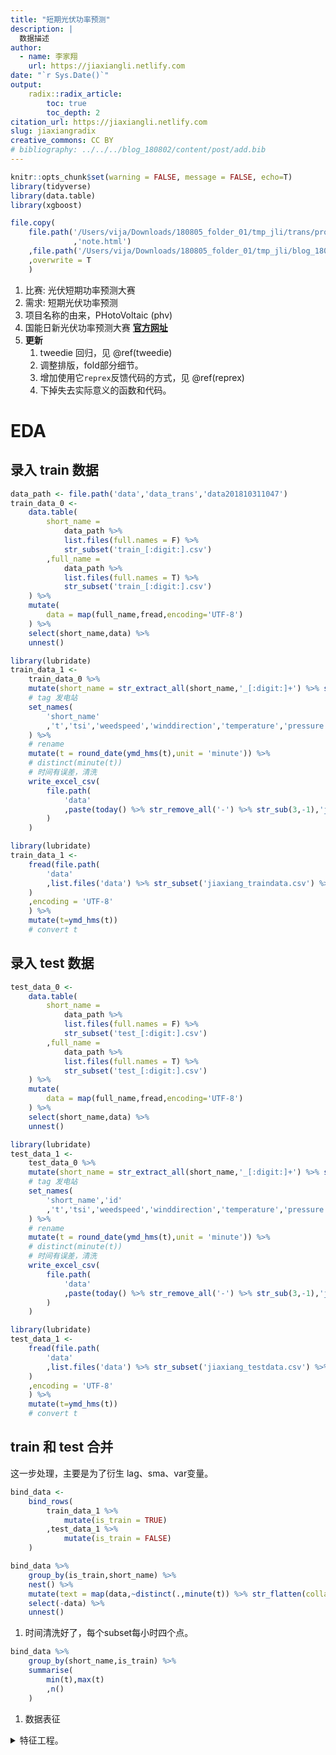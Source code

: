 ---
title: "短期光伏功率预测"
description: |
  数据描述
author:
  - name: 李家翔
    url: https://jiaxiangli.netlify.com
date: "`r Sys.Date()`"
output: 
    radix::radix_article:
        toc: true
        toc_depth: 2
citation_url: https://jiaxiangli.netlify.com
slug: jiaxiangradix
creative_commons: CC BY
# bibliography: ../../../blog_180802/content/post/add.bib
---


```{r setup,include=FALSE,warning = FALSE, message = FALSE}
knitr::opts_chunk$set(warning = FALSE, message = FALSE, echo=T)
library(tidyverse)
library(data.table)
library(xgboost)
```

```{r eval=FALSE, include=FALSE}
file.copy(
    file.path('/Users/vija/Downloads/180805_folder_01/tmp_jli/trans/projIn/phv'
              ,'note.html')
    ,file.path('/Users/vija/Downloads/180805_folder_01/tmp_jli/blog_180802/static/slides/phv')
    ,overwrite = T
    )
```

1. 比赛: 光伏短期功率预测大赛
1. 需求: 短期光伏功率预测
1. 项目名称的由来，PHotoVoltaic (phv)
1. 国能日新光伏功率预测大赛 [**官方网址**](http://www.dcjingsai.com/common/cmpt/%E5%9B%BD%E8%83%BD%E6%97%A5%E6%96%B0%E5%85%89%E4%BC%8F%E5%8A%9F%E7%8E%87%E9%A2%84%E6%B5%8B%E5%A4%A7%E8%B5%9B_%E7%AB%9E%E8%B5%9B%E4%BF%A1%E6%81%AF.html)
1. **更新**
    1. tweedie 回归，见 \@ref(tweedie)
    1. 调整排版，fold部分细节。
    1. 增加使用它`reprex`反馈代码的方式，见 \@ref(reprex)
    1. 下掉失去实际意义的函数和代码。

# EDA

## 录入 train 数据

```{r eval=F}
data_path <- file.path('data','data_trans','data201810311047')
train_data_0 <- 
    data.table(
        short_name = 
            data_path %>% 
            list.files(full.names = F) %>% 
            str_subset('train_[:digit:].csv')
        ,full_name = 
            data_path %>% 
            list.files(full.names = T) %>% 
            str_subset('train_[:digit:].csv')
    ) %>% 
    mutate(
        data = map(full_name,fread,encoding='UTF-8')
    ) %>% 
    select(short_name,data) %>% 
    unnest()
```

```{r eval=F}
library(lubridate)
train_data_1 <- 
    train_data_0 %>% 
    mutate(short_name = str_extract_all(short_name,'_[:digit:]+') %>% str_remove('_') %>% as.integer) %>% 
    # tag 发电站
    set_names(
        'short_name'
        ,'t','tsi','weedspeed','winddirection','temperature','pressure','humidity','tsi_real','p'
    ) %>% 
    # rename
    mutate(t = round_date(ymd_hms(t),unit = 'minute')) %>% 
    # distinct(minute(t))
    # 时间有误差，清洗
    write_excel_csv(
        file.path(
            'data'
            ,paste(today() %>% str_remove_all('-') %>% str_sub(3,-1),'jiaxiang_traindata.csv',sep='_')
        )
    )
```

```{r}
library(lubridate)
train_data_1 <- 
    fread(file.path(
        'data'
        ,list.files('data') %>% str_subset('jiaxiang_traindata.csv') %>% max
    )
    ,encoding = 'UTF-8'
    ) %>% 
    mutate(t=ymd_hms(t))
    # convert t
```

## 录入 test 数据

```{r eval=F}
test_data_0 <- 
    data.table(
        short_name = 
            data_path %>% 
            list.files(full.names = F) %>% 
            str_subset('test_[:digit:].csv')
        ,full_name = 
            data_path %>% 
            list.files(full.names = T) %>% 
            str_subset('test_[:digit:].csv')
    ) %>% 
    mutate(
        data = map(full_name,fread,encoding='UTF-8')
    ) %>% 
    select(short_name,data) %>% 
    unnest()
```

```{r eval=F}
library(lubridate)
test_data_1 <- 
    test_data_0 %>% 
    mutate(short_name = str_extract_all(short_name,'_[:digit:]+') %>% str_remove('_') %>% as.integer) %>% 
    # tag 发电站
    set_names(
        'short_name','id'
        ,'t','tsi','weedspeed','winddirection','temperature','pressure','humidity'
    ) %>% 
    # rename
    mutate(t = round_date(ymd_hms(t),unit = 'minute')) %>% 
    # distinct(minute(t))
    # 时间有误差，清洗
    write_excel_csv(
        file.path(
            'data'
            ,paste(today() %>% str_remove_all('-') %>% str_sub(3,-1),'jiaxiang_testdata.csv',sep='_')
        )
    )
```

```{r}
library(lubridate)
test_data_1 <- 
    fread(file.path(
        'data'
        ,list.files('data') %>% str_subset('jiaxiang_testdata.csv') %>% max
    )
    ,encoding = 'UTF-8'
    ) %>% 
    mutate(t=ymd_hms(t))
    # convert t
```

## train 和 test 合并

这一步处理，主要是为了衍生 lag、sma、var变量。

```{r}
bind_data <- 
    bind_rows(
        train_data_1 %>% 
            mutate(is_train = TRUE)
        ,test_data_1 %>% 
            mutate(is_train = FALSE)
    )
```

```{r}
bind_data %>% 
    group_by(is_train,short_name) %>% 
    nest() %>% 
    mutate(text = map(data,~distinct(.,minute(t)) %>% str_flatten(collapse=','))) %>% 
    select(-data) %>% 
    unnest()
```

1. 时间清洗好了，每个subset每小时四个点。

```{r}
bind_data %>% 
    group_by(short_name,is_train) %>% 
    summarise(
        min(t),max(t)
        ,n()
    )
```

1. 数据表征

<details close>

<summary>特征工程。</summary>

## ~~add arima~~

时间间隔采用 15 min，具体见 \@ref(15min)。

p 的预测值。

```{r eval=F}
library(forecast)
library(lubridate)
bind_data_edittime <-   
    bind_data %>% 
    group_by(short_name,t,is_train) %>% 
    summarise_all(mean)
arima_mod <- 
    bind_data_edittime %>% 
    ungroup %>% 
    # 删除时间太近的重复值
    group_by(short_name,is_train) %>% 
    # count
    arrange(t) %>% 
    select(t,p) %>% 
    # filter(is_train==TRUE) %>% 
    nest %>% 
    spread(is_train,data) %>% 
    mutate(arima_mod = map(`TRUE`,~(auto.arima(.$p)))) %>% 
    mutate(range = map(`FALSE`,count))
```

`Error: Can't create call to non-callable object` 报错，因此不run。

```{r eval=F}
bind_data_edittime %>% 
    head
```

1. `bind_data_edittime`是清洗了时间的数据集，合并了`train`和`test`。

```{r eval=F}
p_pred_test <- 
    arima_mod %>% 
    unnest(range) %>% 
    mutate(pred = map2(.x = arima_mod
                       ,.y = n
                       ,.f = ~forecast(object = .x,h=.y) %>% 
                           as.data.frame
                       )) %>% 
    mutate(t_test = map(`FALSE`
                   ,~select(.,t) %>% 
                       mutate(t = round_date(t,unit = 'minute')) %>% 
                       distinct(t)
                   )) %>% 
    select(short_name,t_test,pred) %>% 
    unnest()
    # anyNA
```

```{r eval=F}
p_pred_train <- 
    arima_mod %>% 
    unnest(range) %>% 
    mutate(train = map(arima_mod
                       ,~fitted(object = .) %>%
                           as.data.frame
                       )) %>%
    mutate(t_train = map(`TRUE`
                   ,~select(.,t) %>%
                       mutate(t = round_date(t,unit = 'minute')) %>%
                       distinct(t)
                   )) %>%
    select(short_name,t_train,train) %>% 
    unnest()
    # anyNA
```

```{r eval=F}
arima_yhat_data <- 
    bind_rows(
        p_pred_train %>% 
            select(1:3) %>% 
            set_names(c('short_name','t','arima_yhat')) %>% 
            mutate(is_train = TRUE)
        ,p_pred_test %>% 
            select(1:3) %>% 
            set_names(c('short_name','t','arima_yhat')) %>% 
            mutate(is_train = FALSE)
    )
train_data_2 <- 
    train_data_1 %>% 
    mutate(t_hour = round_date(t,unit = 'minute')) %>% 
    left_join(
        arima_yhat_data %>% 
            filter(is_train == TRUE)
        ,by = c('t_hour'='t','short_name')
    ) %>% 
    select(-t_hour,-is_train)
test_data_2 <- 
    test_data_1 %>% 
    mutate(t_hour = round_date(t,unit = 'minute')) %>% 
    left_join(
        arima_yhat_data %>% 
            filter(is_train == FALSE)
        ,by = c('t_hour'='t','short_name')
    ) %>% 
    select(-t_hour,-is_train)
```

其他变量可以全量找关系。


## add lag

```{r eval=F}
lag_data <- 
bind_data %>% 
    group_by(short_name,is_train) %>% 
    arrange(t) %>% 
    transmute(
        t = t
        # ,p_l1 = lag(p,4)
        # ,p_l2 = lag(p,4*24)
        # ,p_l3 = lag(p,4*24*7)
        # ,p_l4 = lag(p,4*24*30)
        # ,p_l5 = lag(p,4*24*90)
        # ,p_l6 = lag(p,4*24*180)
        # ,p_l7 = lag(p,4*24*360)

        ,tsi_l1 = lag(tsi,4)
        ,tsi_l2 = lag(tsi,4*24)
        ,tsi_l3 = lag(tsi,4*24*7)
        ,tsi_l4 = lag(tsi,4*24*30)
        ,tsi_l5 = lag(tsi,4*24*90)
        ,tsi_l6 = lag(tsi,4*24*180)
        ,tsi_l7 = lag(tsi,4*24*360)
    ) %>% 
    write_excel_csv(
        file.path(
            'data'
            ,paste(now() %>% str_remove_all('-|\\s|:'),'jiaxiang_lagdata.csv',sep='_')
        )
    )
```



## add t

```{r eval=F}
library(timetk)
train_data_3 <- 
    train_data_1 %>% 
    # mutate(year = year(t)
    #        ,month = month(t)
    #        ,week = week(t)
    #        ,hour = hour(t)
    #        ,minute = minute(t)
    #        )
    group_by(short_name) %>% 
    arrange(t) %>% 
    tk_augment_timeseries_signature() %>% 
    mutate_if(is.ordered,as.integer)
test_data_3 <- 
    test_data_1 %>% 
    # mutate(year = year(t)
    #        ,month = month(t)
    #        ,week = week(t)
    #        ,hour = hour(t)
    #        ,minute = minute(t)
    #        )
    group_by(short_name) %>% 
    arrange(t) %>% 
    tk_augment_timeseries_signature() %>% 
    mutate_if(is.ordered,as.integer)
    # 有中文不能识别。
```


## add sq {#addsq}

```{r eval=F}
train_data_3.0 <- 
    train_data_3 %>% 
    mutate(tsi_2 = tsi^2
           ,weedspeed_2 = weedspeed^2
           ,winddirection_2 = winddirection^2
           ,temperature_2 = temperature^2
           ,pressure_2 = pressure^2
           ,humidity_2 = humidity^2
           
           ,tsi_3 = tsi^3
           ,weedspeed_3 = weedspeed^3
           ,winddirection_3 = winddirection^3
           ,temperature_3 = temperature^3
           ,pressure_3 = pressure^3
           ,humidity_3 = humidity^3
           )
    # na_if(-1)
    # 显然自动处理NA，不好
test_data_3.0 <- 
    test_data_3 %>% 
    mutate(tsi_2 = tsi^2
           ,weedspeed_2 = weedspeed^2
           ,winddirection_2 = winddirection^2
           ,temperature_2 = temperature^2
           ,pressure_2 = pressure^2
           ,humidity_2 = humidity^2

           ,tsi_3 = tsi^3
           ,weedspeed_3 = weedspeed^3
           ,winddirection_3 = winddirection^3
           ,temperature_3 = temperature^3
           ,pressure_3 = pressure^3
           ,humidity_3 = humidity^3
           )
```

## add interaction

```{r eval=F}
train_data_1 %>% 
  names()
```

```{r eval=F}
train_data_4 <- 
    train_data_3.0 %>% 
    mutate(mix_11 = weedspeed*winddirection
           ,mix_12 = weedspeed*temperature
           ,mix_13 = weedspeed*pressure
           ,mix_14 = weedspeed*humidity
           ,mix_15 = weedspeed*tsi

           ,mix_21 = winddirection*temperature
           ,mix_22 = winddirection*pressure
           ,mix_23 = winddirection*humidity
           ,mix_24 = winddirection*tsi

           ,mix_31 = temperature*pressure
           ,mix_32 = temperature*humidity
           ,mix_33 = temperature*tsi

           ,mix_41 = pressure*humidity
           ,mix_42 = pressure*tsi
           
           ,mix_51 = humidity*tsi
           
           ,mx1_11 = weedspeed*winddirection*temperature
           ,mx1_12 = weedspeed*winddirection*pressure
           ,mx1_13 = weedspeed*winddirection*humidity
           ,mx1_14 = weedspeed*winddirection*tsi
           
           ,mx1_21 = weedspeed*temperature*pressure
           ,mx1_22 = weedspeed*temperature*humidity
           ,mx1_23 = weedspeed*temperature*tsi
           
           ,mx1_31 = weedspeed*pressure*humidity
           ,mx1_32 = weedspeed*pressure*tsi
           
           ,mx1_41 = weedspeed*humidity*tsi
           
           ,mx2_11 = weedspeed*winddirection*temperature*pressure
           ,mx2_12 = weedspeed*winddirection*temperature*humidity
           ,mx2_13 = weedspeed*winddirection*temperature*tsi
           
           ,mx2_21 = weedspeed*winddirection*pressure*humidity
           ,mx2_22 = weedspeed*winddirection*pressure*tsi
           
           ,mx2_31 = weedspeed*winddirection*humidity*tsi
           
           
           ,mx3_11 = weedspeed*winddirection*temperature*pressure*humidity
           ,mx3_12 = weedspeed*winddirection*temperature*pressure*tsi
           
           ,mx3_21 = weedspeed*winddirection*pressure*humidity*tsi
           
           ,mx4_11 = weedspeed*winddirection*temperature*pressure*humidity*tsi
           )
    # na_if(-1)
    # 显然自动处理NA，不好
test_data_4 <- 
    test_data_3.0 %>% 
    mutate(mix_11 = weedspeed*winddirection
           ,mix_12 = weedspeed*temperature
           ,mix_13 = weedspeed*pressure
           ,mix_14 = weedspeed*humidity
           ,mix_15 = weedspeed*tsi

           ,mix_21 = winddirection*temperature
           ,mix_22 = winddirection*pressure
           ,mix_23 = winddirection*humidity
           ,mix_24 = winddirection*tsi

           ,mix_31 = temperature*pressure
           ,mix_32 = temperature*humidity
           ,mix_33 = temperature*tsi

           ,mix_41 = pressure*humidity
           ,mix_42 = pressure*tsi
           
           ,mix_51 = humidity*tsi
           
           ,mx1_11 = weedspeed*winddirection*temperature
           ,mx1_12 = weedspeed*winddirection*pressure
           ,mx1_13 = weedspeed*winddirection*humidity
           ,mx1_14 = weedspeed*winddirection*tsi
           
           ,mx1_21 = weedspeed*temperature*pressure
           ,mx1_22 = weedspeed*temperature*humidity
           ,mx1_23 = weedspeed*temperature*tsi
           
           ,mx1_31 = weedspeed*pressure*humidity
           ,mx1_32 = weedspeed*pressure*tsi
           
           ,mx1_41 = weedspeed*humidity*tsi
           
           ,mx2_11 = weedspeed*winddirection*temperature*pressure
           ,mx2_12 = weedspeed*winddirection*temperature*humidity
           ,mx2_13 = weedspeed*winddirection*temperature*tsi
           
           ,mx2_21 = weedspeed*winddirection*pressure*humidity
           ,mx2_22 = weedspeed*winddirection*pressure*tsi
           
           ,mx2_31 = weedspeed*winddirection*humidity*tsi
           
           
           ,mx3_11 = weedspeed*winddirection*temperature*pressure*humidity
           ,mx3_12 = weedspeed*winddirection*temperature*pressure*tsi
           
           ,mx3_21 = weedspeed*winddirection*pressure*humidity*tsi
           
           ,mx4_11 = weedspeed*winddirection*temperature*pressure*humidity*tsi
           )
```


## add ratio

```{r eval=F}
train_data_5 <- 
    train_data_3.0 %>% 
    mutate(rt_1 = tsi/weedspeed
           ,rt_2 = tsi/winddirection
           ,rt_3 = tsi/temperature
           ,rt_4 = tsi/pressure
           ,rt_5 = tsi/humidity
    ) %>% 
    mutate(rtc_1 = weedspeed/tsi
           ,rtc_2 = winddirection/tsi
           ,rtc_3 = temperature/tsi
           ,rtc_4 = pressure/tsi
           ,rtc_5 = humidity/tsi
    )
test_data_5 <- 
    test_data_3.0 %>% 
    mutate(rt_1 = tsi/weedspeed
           ,rt_2 = tsi/winddirection
           ,rt_3 = tsi/temperature
           ,rt_4 = tsi/pressure
           ,rt_5 = tsi/humidity
    ) %>% 
    mutate(rtc_1 = weedspeed/tsi
           ,rtc_2 = winddirection/tsi
           ,rtc_3 = temperature/tsi
           ,rtc_4 = pressure/tsi
           ,rtc_5 = humidity/tsi
    )
```


## add rolling sma

具体参考见

1. [tidyquant 使用技巧](https://jiaxiangli.netlify.com/2018/04/tidyquant/)
1. [tibbletime 使用技巧](https://jiaxiangli.netlify.com/2018/04/tibbletime/)

```{r eval=F}
library(tidyquant)
library(tibbletime)
tq_transmute_fun_options()
```
 
```{r eval=F}
library(glue)
sma_data <- 
bind_data %>% 
    select(short_name,t,tsi) %>% 
    group_by(short_name) %>% 
    as_tbl_time(index = t) %>% 
    # head(40000) %>% 

    tq_mutate(select = tsi,mutate_fun = SMA,n = 4,col_rename = 'tsi_sma_1') %>% 
    tq_mutate(select = tsi,mutate_fun = SMA,n = 4*24,col_rename = 'tsi_sma_2') %>% 
    tq_mutate(select = tsi,mutate_fun = SMA,n = 4*24*30,col_rename = 'tsi_sma_3') %>% 
    tq_mutate(select = tsi,mutate_fun = SMA,n = 4*24*90,col_rename = 'tsi_sma_4') %>% 
    tq_mutate(select = tsi,mutate_fun = SMA,n = 4*24*180,col_rename = 'tsi_sma_5') %>% 
    # tq_mutate(select = tsi,mutate_fun = SMA,n = 4*24*360,col_rename = 'tsi_sma_6')
    select(-tsi)
```

```{r eval=F}
sma_data %>% 
    write_excel_csv(
        file.path(
            'data'
            ,paste(now() %>% str_remove_all('-|\\s|:'),'jiaxiang_smadata.csv',sep='_')
        )
    )    
```




## add rolling runVar

具体参考见

1. [tidyquant 使用技巧](https://jiaxiangli.netlify.com/2018/04/tidyquant/)
1. [tibbletime 使用技巧](https://jiaxiangli.netlify.com/2018/04/tibbletime/)

```{r eval=F}
library(tidyquant)
library(tibbletime)
tq_transmute_fun_options()
```
 
```{r eval=F}
library(glue)
runVar_data <- 
bind_data %>% 
    select(short_name,t,tsi) %>% 
    group_by(short_name) %>% 
    as_tbl_time(index = t) %>% 
    # head(40000) %>% 

    tq_mutate(select = tsi,mutate_fun = runVar,n = 4,col_rename = 'tsi_runVar_1') %>% 
    tq_mutate(select = tsi,mutate_fun = runVar,n = 4*24,col_rename = 'tsi_runVar_2') %>% 
    tq_mutate(select = tsi,mutate_fun = runVar,n = 4*24*30,col_rename = 'tsi_runVar_3') %>% 
    tq_mutate(select = tsi,mutate_fun = runVar,n = 4*24*90,col_rename = 'tsi_runVar_4') %>% 
    tq_mutate(select = tsi,mutate_fun = runVar,n = 4*24*180,col_rename = 'tsi_runVar_5') %>% 
    # tq_mutate(select = tsi,mutate_fun = runVar,n = 4*24*360,col_rename = 'tsi_runVar_6')
    select(-tsi)
```

```{r eval=F}
runVar_data %>% 
    write_excel_csv(
        file.path(
            'data'
            ,paste(now() %>% str_remove_all('-|\\s|:'),'jiaxiang_runVardata.csv',sep='_')
        )
    )    
```


# evaluation



# 附录

## describe and limit 10

1. 预测该时间点的光伏发电功率
1. 训练集数据提供了4个电场的脱敏后的环境数据和电场实际辐照度和电场发电功率。测试集数据提供了4个电场的脱敏后的环境数据，需要利用这些数据预测每个时间点的光伏发电功率
，具体见官网[**任务与数据**](http://www.dcjingsai.com/common/cmpt/%E5%9B%BD%E8%83%BD%E6%97%A5%E6%96%B0%E5%85%89%E4%BC%8F%E5%8A%9F%E7%8E%87%E9%A2%84%E6%B5%8B%E5%A4%A7%E8%B5%9B_%E8%B5%9B%E4%BD%93%E4%B8%8E%E6%95%B0%E6%8D%AE.html)。

```{r}
file.path('data') %>% 
    list.files(full.names = T) %>% 
    str_subset('[train|test]_[:digit:].csv') %>% 
    map(
        fread
        ,encoding='UTF-8'
        ,header=F
        ,nrow=10
        )
```

报错

    Quitting from lines 47-50 (note.Rmd) 
    Error in gsub("(?<=\n)(?=.|\n)", continue, x, perl = TRUE) : 
      input string 1 is invalid UTF-8
    Calls: <Anonymous> ... wrap.character -> comment_out -> line_prompt -> paste0 -> gsub
    停止执行
    
* [Error in R. Error in gsub("(?<=\n)(?=.|\n)", continue, x, perl = TRUE) : - Stack Overflow](https://stackoverflow.com/questions/26600122/error-in-r-error-in-gsub-n-n-continue-x-perl-true)

invalid multibyte string
knit
rmarkdown

```{r message=FALSE, warning=FALSE, eval=F}
data.table(
    short_name = 
        file.path('data') %>% 
        list.files(full.names = F) %>% 
        str_subset('[train|test]_')
    ,full_name = 
        file.path('data') %>% 
        list.files(full.names = T) %>% 
        str_subset('[train|test]_')
) %>% 
    mutate(
        data = map(full_name,fread,encoding='UTF-8',nrow=10)
        ,colname = map_chr(data,~names(.) %>% str_flatten(collapse = ','))
    ) %>% 
    as.data.frame %>% 
    select(short_name,colname)
```

    invalid multibyte string knit rmarkdown

train 组多出变量

1. 实发辐照度
1. 实际功率


## 验证假设

### 假设一

>
大致的结论: 
>
1. 可能存在极少数的离群点；
1. 16-18年的功率几乎一致，可以不考虑年份影响；
1. 每个季度对于功率的影响也不大，可以不考了季度的影响；
1. 功率中出现了一半的负值（即实际功率中的负值是因为机组在发电不足时自身会消耗电能），个人感觉可以额外建模之类的操作，不建议全量建模

```{r}
eda_data_1 <- 
    train_data_1 %>% 
    group_by(short_name,year(t),quarter(t)) 
```

```{r eval=F}
eda_data_1 %>% 
    summarise(
        avg = mean(p)
        ,sd = sd(p)
        ,skew = sd(p)
    ) %>% 
    write_excel_csv(
        file.path(
            'data'
            ,paste(today() %>% str_remove_all('-') %>% str_sub(3,-1),'jiaxiang_edadata1.csv',sep='_')
        )
    )
```
 
```{r}
fread(file.path(
    'data'
    ,list.files('data') %>% str_subset('jiaxiang_edadata1.csv') %>% max
)
,encoding = 'UTF-8'
)
```

1. 显然功率均值、标准差、偏度逐年增加，~~16-18年的功率几乎一致，可以不考虑年份影响~~
    1. 考虑gamma分布。
1. $\surd$ 季度因素不大

```{r}
train_data_1 %>% 
    group_by(short_name) %>% 
    sample_n(1000) %>% 
    ggplot(aes(x = tsi_real,y = p,col=as.factor(short_name))) + 
    geom_point(alpha=0.25) +
    geom_smooth(method = 'loess')
```

1. 四个电板分别不同需要区别对待。

### 假设二

>
但是有考虑过辐照度和温度之间的组合
光伏板受温度影响还是有一些的
温度高了发电效率就低了

1. 如下，显然温度和功率的相关性不大。

```{r eval=F}
eda_data_1 %>% 
    summarise(
        cor=cor(p,temperature)
    ) %>% 
    write_excel_csv(
        file.path(
            'data'
            ,paste(today() %>% str_remove_all('-') %>% str_sub(3,-1),'jiaxiang_edadata2.csv',sep='_')
        )
    )
```

```{r}
fread(file.path(
    'data'
    ,list.files('data') %>% str_subset('jiaxiang_edadata2.csv') %>% max
)
,encoding = 'UTF-8'
)
```

### 假设三

>
两个方向: 
>
1. 根据实发辐照度和实发功率建立回归模型
1. 根据预测辐照度和实发功率建立回归模型

test组没有实发辐照度，因此方向一的进行是

1. 通过其他x变量预测 test组 实发辐照度
1. 通过其他x变量和实发辐照度训练模型，最后预测 test组 实发功率

### 假设四

>
辐照度进行了归一化处理  范围为[-1, 1]  -1表示辐照度为0（通常意义上的晚上）
>
1. 风速是评估风资源的，在光伏电站没什么用
1. 风向同上，但是可以看出主风向（北风是0、南风是180、东风是90）
1. 温度湿度体现不出什么东西
1. 实发功率晚上不发电（所以为0的基本上没有意义）

的确相关性也不是很高。

```{r eval=F}
eda_data_1 %>% 
    summarise(
        cor_weedspeed=cor(p,weedspeed)
        ,cor_winddirection=cor(p,winddirection)
        ,cor_pressure=cor(p,pressure)
        ,cor_humidity=cor(p,humidity)
    ) %>% 
    write_excel_csv(
        file.path(
            'data'
            ,paste(today() %>% str_remove_all('-') %>% str_sub(3,-1),'jiaxiang_edadata4.csv',sep='_')
        )
    )
```

```{r}
fread(file.path(
    'data'
    ,list.files('data') %>% str_subset('jiaxiang_edadata4.csv') %>% max
)
,encoding = 'UTF-8'
)
```

## 最新讨论

>
直接用神经网络就行

搭建好keras的框架，进行训练。

`@`靳晓松 辐照度作为一个模型的预测，我觉得还是可以尝试一下，不好就不用好了。

`@`靳晓松 脏的地方，我觉得时间是不是可以聚合到同频率，这样可以用其他三个发电站的数据作为剩下一个的自变量来预测做模型。我还没看，等下试试。

「 靳晓松: 我发现了很多实发功率为0，实发辐照度为0，但是预测辐照度不为-1的样本 」
这个没明白，晓松举个实际数据的例子？

嗯，real_irradiance == 0 & irradiance != -1 & power < 0 

这是筛选条件对么？那么我们是直接删除这些样本去训练，还是说，要修改value

## EDA by Trelliscope

Trelliscope 相关内容可参考
[Trelliscope 使用技巧](http://jiaxiangli.netlify.com/2018/10/trelliscope/)
。

```{r eval=F}
library(trelliscopejs)
library(tidyverse)
eda_data_1 %>% 
    ungroup %>%
    rename(year = `year(t)`,quarter = `quarter(t)`) %>% 
    mutate(t = as.numeric(t)) %>% 
    # trelliscopejs 暂时不支持时间变量
    mutate_at(vars(short_name,year,quarter),as.factor) %>% 
    ggplot(aes(t, p)) +
    geom_line() +
    facet_trelliscope(
                      ~ short_name+year+quarter
                      ,nrow = 3
                      ,ncol = 4
                      ,path = "trelliscope/p"
                      )

# tsi
library(trelliscopejs)
library(tidyverse)
eda_data_1 %>% 
    ungroup %>%
    rename(year = `year(t)`,quarter = `quarter(t)`) %>% 
    mutate(t = as.numeric(t)) %>% 
    # trelliscopejs 暂时不支持时间变量
    mutate_at(vars(short_name,year,quarter),as.factor) %>% 
    ggplot(aes(t, tsi)) +
    geom_line() +
    facet_trelliscope(
                      ~ short_name+year+quarter
                      ,nrow = 3
                      ,ncol = 4
                      ,path = "trelliscope/tsi"
                      )

# tsi_real
library(trelliscopejs)
library(tidyverse)
eda_data_1 %>% 
    ungroup %>%
    rename(year = `year(t)`,quarter = `quarter(t)`) %>% 
    mutate(t = as.numeric(t)) %>% 
    # trelliscopejs 暂时不支持时间变量
    mutate_at(vars(short_name,year,quarter),as.factor) %>% 
    ggplot(aes(t, tsi_real)) +
    geom_line() +
    facet_trelliscope(
                      ~ short_name+year+quarter
                      ,nrow = 3
                      ,ncol = 4
                      ,path = "trelliscope/tsi_real"
                      )
```

1. 执行以上三组代码**都**可得到如下一个交互页面。
1. 也可以访问 
    1. **p** https://jiaxiangli.netlify.com/slides/phv/trelliscope/p/index.html
    1. **tsi** https://jiaxiangli.netlify.com/slides/phv/trelliscope/tsi/index.html
    1. **tsi_real** https://jiaxiangli.netlify.com/slides/phv/trelliscope/tsi_real/index.html
1. 交互页面的打开会有一点慢。


<!-- ![](pic/trelliscopejsdisplay.png) -->

## 聚合指标

使用结构方程
具体参考
[因子分析 Factor Analysis](https://jiaxiangli.netlify.com/2018/10/factor-analysis/)

## 晓松的反馈

### `光伏短期功率预测-靳晓松-20181020.docx`

两步骤模型

$$\begin{cases}
\text{其他变量} \xrightarrow{预测} \text{实发辐照度} \\
\text{实发辐照度} \xrightarrow{预测} \text{实发功率} \\
\end{cases}$$

脏数据处理参考 \@ref(dirty) 。

### `光伏短期功率预测-靳晓松-20181021.docx`

#### 实发辐照度

1. 系统性（采集设备异常）-> 实发辐照度出现恒定值、异常值 -> 处理方法直接剔除
1. 人为性（省调管控）-> 实发辐照度出现异常值
    1. e.g. 比如一个10MW的电站，理论上的最高发电能力是9MW，但是用电单位只需要5MW，发电站就只能发5MW
1. 设备更换 -> 实发辐照度存在明显的时间段的变化  处理方法: 统一变换前后的数据
    1. e.g. 短时间内实发辐照度明显突变，比如晴天日中辐照度为1000左右，突然提升了到了1200，且之后日中基本都是1200。处理方法: 用之前的1000 *1.2即可
1. 天气影响 -> 实发辐照度异常降低  处理方法: 预测天气，订正数据（很难）
    1. e.g. 辐照度存在的一大问题就是采集的是一个点，这个设备只有摄像头那么大。太阳照到它，它就会记录，云彩挡住后，数值就会变小。但是电场有两三个山头的大小，有时候云彩挡住辐照仪（采集设备），可挡不住电场


+ 系统性出现的是
    + 恒定值，我们其他三个发电版本来修正，见 \@ref(psi4)
        1. 假设同一时间段，只有一个发电板坏了
        1. 但是肯定还是用真实值，只有在超过一定水平的时候，再用这种方法的预测值替换。直接用`lm`即可。
    + 异常值，我们用箱型图取上下限
+ 人为性
    + 省调管控应该是根据历史数据进行计划的，我们用滞后N期的变量加入
+ 设备更换
    + 用前后数据代替，推荐使用`SMA`
+ 天气影响
    + 用时间变量、温度、压强、湿度聚合一个指标使用，采用PCA

#### 实发功率

1. 硬件采集 -> 实发功率 -> 处理方法：直接剔除
1. 实发辐照度 -> 实发功率


+ 系统性出现的是
    + 恒定值，我们标准化的时候可以处理掉
    + 异常值，我们用箱型图取上下限


#### predict辐照度
    
1. 地理坐标（根据大气物理方程） -> 预测辐照度（公司预测方法）
1. 预测辐照度 + 湿度 + 温度（阴雨天） -> 预测辐照度（我们的方法）


+ 第二条没有太懂。

## arima模型

2.15 arima预测半年收益率 https://jiaxiangli.netlify.com/2018/06/phoenix-finance/
27 ARIMA模型加入多个x变量
https://jiaxiangli.netlify.com/2018/04/training-model/

## 四个发电板实发辐照度相关性 {#4psi4}

```{r}
eda_data_1 %>% 
    select(short_name,t,tsi_real) %>% 
    mutate(t = as.Date(t)) %>% 
    group_by(short_name,t) %>% 
    summarise(tsi_real = mean(tsi_real)) %>% 
    spread(short_name,tsi_real) %>% 
    na.omit() %>% 
    select(-t) %>% 
    as.data.frame() %>% 
    psych::corr.test(., use = "pairwise.complete.obs") %>% 
    .$ci
```

## 影响路径

结构方程查看
[因子分析 Factor Analysis](https://jiaxiangli.netlify.com/2018/10/factor-analysis/)
。

```{r}
library(lavaan)
sem_model <- '
tsi ~ weedspeed + winddirection + temperature + pressure + humidity
tsi_real ~ tsi + weedspeed + winddirection + temperature + pressure + humidity
p ~ tsi_real
'
```

1. 如果有其他路径，可以反馈一下。

```{r}
sem_fit <- cfa(sem_model,data=train_data_1)
```

```{r}
library(semPlot)
semPaths(sem_fit,whatLabels = 'std')
```

```{r}
summary(sem_fit,fit.measures = T,standardized = T)
```

我验证了晓松的学长的思路。

1. 总体看，这么预测，通过两部预测`p ~ tsi_real`和`tsi_real ~ tsi + ...` 来预测是可行的。
1. 疑惑的是，`winddirection`和`pressure`这两个指标并不好，我估计是大气方程定义的，因此需要知道下需要做什么样的数据变换，如`log`等，大家有空找找看吗?

## 武神回复

2018年4月的数据应该也有问题，在这个时间点上，同样的实发功率，但是辐照度变化很大
我感觉可以观察每个面板，每个月，实发功率和实发辐照度的箱线图，箱体太大的应该是有问题。

```{r}
library(glue)
library(psych)
train_data_1 %>% 
    mutate(year=year(t),month=month(t)) %>% 
    select(short_name,year,month,p,tsi_real) %>% 
    group_by(short_name,year,month) %>% 
    nest() %>% 
    mutate(data = map(data,describe)) %>% 
    unnest() %>% 
    filter(short_name == 2,vars==1)
```

```{r}
train_data_1 %>% 
    filter(short_name==2) %>% 
    mutate(bin = glue('{year(t)}_{month(t)}')) %>%
    mutate(is_color = (year(t) == 2017 & month(t) %in% c(6,9,10,12))) %>% 
    ggplot(aes(x=fct_reorder2(as.factor(bin),year(t),month(t),.desc = F),y=p,col=is_color)) +
    geom_boxplot() + 
    theme(axis.text.x = element_text(angle = 70, hjust = 1))
```

1. 异常值多的，主要是绿色部分。
1. 表现为实际功率偏高。

```{r}
train_data_1 %>% 
    filter(short_name==2) %>% 
    mutate(bin = glue('{year(t)}_{month(t)}')) %>%
    mutate(is_color = (year(t) == 2017 & month(t) %in% c(6,9,10,12))) %>% 
    ggplot(aes(x=fct_reorder2(as.factor(bin),year(t),month(t),.desc = F),y=tsi_real,col=is_color)) +
    geom_boxplot() + 
    theme(axis.text.x = element_text(angle = 70, hjust = 1))
```

1. 同时实发辐照度在这写月份也有很高的异常值。

或者用js看。

## 时间间隔为15 min {#15min}

[DC运营](http://www.dcjingsai.com/common/bbs/topicDetails.html?tid=2298) 回复。

```{r}
train_data_1 %>% 
    group_by(minute(round_date(t,unit = 'minute'))) %>% 
    count()
```

## gamma分布一定有问题

```{r eval=F}
list.files('data',full.names = T) %>% 
    str_subset('jiaxiang_prediction_') %>% 
    data.table(name=.) %>% 
    mutate(data = map(name,fread)) %>%
    unnest() %>% 
    # group_by(name) %>% 
    # summarise(n_distinct(predicition)) %>% 
    # 都没有之前的重复值多，所以结果不好，那么我觉得是gamma函数的问题。
    spread(name,predicition) %>% 
    set_names('id',c(1:5)) %>% 
    select(-id) %>%
    psych::corr.test(use = "pairwise.complete.obs") %>%
    .$ci
    # 发现后面三个结果是一样的。
```

1. 可以发现gamma一定有问题。
1. 验证过不是代码问题，虽然显示`rmse`小了。

## yaml 备份

```
---
title: "短期光伏功率预测"
subtitle: "数据描述"
author: "李家翔"
date: "`r Sys.Date()`"
output: 
  bookdown::html_document2: 
    code_folding: hide
    df_print: kable
    highlight: textmate
    number_sections: yes
    theme: yeti
    toc: yes
    toc_float: yes
bibliography: ../../../blog_180802/content/post/add.bib
---
```

## 使用`reprex`包反馈R代码 {#reprex}

具体参考
[Tidyverse使用技巧](https://jiaxiangli.netlify.com/2018/02/dplyr/#reprex-)
**7.57 reprex 使用技巧**

这里展示主要步骤

1. 复制需要运行的代码
1. 在console里面输入`reprex::reprex(si=T)`
1. 稍后片刻，把生成的html文件保存，用于发送。

## old model code

### baseline xgboost linear

#### d* data

```{r eval=F}
set.seed(123)
split <- sample(nrow(train_data_1),nrow(train_data_1)*0.8,replace = T)
train_data <- train_data_1[split,]
valid_data <- train_data_1[-split,]
dtrain <- xgb.DMatrix(data = as.matrix(train_data %>% select(-t,-tsi_real,-p)),
                      label = train_data$p+100
                      # gamma 回归 y > 0
                        )
dvalid <- xgb.DMatrix(data = as.matrix(valid_data %>% select(-t,-tsi_real,-p)),
                      label = valid_data$p+100
                        )
watchlist <- list(train=dtrain,
                  valid=dvalid
                  )
```

```{r eval=F}
library(lubridate)
xgb.DMatrix.save(
    dtrain
    ,file.path(
        'data'
        ,paste(today() %>% str_remove_all('-') %>% str_sub(3,-1),'dtrain.buffer',sep='_')
    )
)
xgb.DMatrix.save(
    dvalid
    ,file.path(
        'data'
        ,paste(today() %>% str_remove_all('-') %>% str_sub(3,-1),'dvalid.buffer',sep='_')
    )
)
```

```{r eval=F}
dtrain <- 
    xgb.DMatrix(
        file.path(
            'data'
            ,list.files('data') %>% str_subset('dtrain.buffer') %>% max
        )
    )
dvalid <- 
    xgb.DMatrix(
        file.path(
            'data'
            ,list.files('data') %>% str_subset('dvalid.buffer') %>% max
        )
    )
```

<details close>
<summary> 超参数调整，详细点击。 </summary>  

#### param tuning

选择最好的超参数组合。
参考
[XGBoost R Tutorial 学习笔记](https://jiaxiangli.netlify.com/2018/02/xgboost-r-tutorial/)
。


`expand.grid`函数实现穷举。

```{r eval=F}
eta <- 
    # c(0.1,0.2,0.3) # 0.1
    # c(0.1)
    c(0.05,0.1,0.15)
nround <- 
    # c(100)
    # c(100,500,1000) # 100
    # c(100,200)
    # c(200,300)
    # c(300,400)
    # 400
    500
max_depth <- 
    # 7
    # seq(5,7,10)
    # c(4,5,6)
    5
min_child_weight <- 
    # 17
    # c(15,17,20)
    # c(18,20,22)
    # c(17,18,19)
    # c(16,17)
    16
gamma <- 
    # 0
    # c(0,0.5,1)
    # c(0.7,1.0,1.2)
    # c(0.6,0.65,0.7)
    0.7
subsample <- 
    # 0.5
    # c(0.3,0.5,0.7)
    # c(0.6,0.7,0.8)
    # c(0.65,0.7,0.75)
    0.7
colsample_bytree <- 
    # 0.5
    # c(0.3,0.5,0.7)
    # c(0.6,0.7,0.8)
    # c(0.75,0.8,0.85)
    # c(0.825,0.85,0.875)
    # c(0.8725,0.875,0.8775)
    # c(0.87,0.8725,0.874)
    # c(0.86875,0.87,0.87125)
    0.87
nfold <- 
    # c(5,10,15)
    # c(15,18,20)
    # c(16,18,19)
    # 18
    c(20,25,30)
hyper_grid <- 
    expand.grid(
        eta=eta,
        nround=nround,
        max_depth = max_depth,
        min_child_weight = min_child_weight,
        gamma = gamma,
        subsample = subsample,
        colsample_bytree = colsample_bytree,
        nfold = nfold
    )
hyper_grid
```

```{r eval=F}
xgb_hyper_grid <- 
    function(eta,nround,max_depth,min_child_weight,gamma,subsample,colsample_bytree,nfold){
        xgb <- xgb.train(
         data=dtrain,
         ### 1
           eta = eta,
           nround=nround,
         ### 2
           max_depth = max_depth,
           min_child_weight = min_child_weight,  
           gamma = gamma,
         ### 3
           subsample = subsample,
           colsample_bytree = colsample_bytree,
         ### 评价标准
           eval.metric = "rmse",
         ### objective
           objective = "reg:linear", ### 这是一个回归问题
         ### 其他
           seed = 123,
           watchlist=watchlist,
           nfold = nfold,
           early_stopping_rounds = 50,
           nthread = 8
           )
        # data.table::data.table(
        #     best_score = xgb$best_score[1]
        #     ,best_iteration = xgb$best_iteration
        #     ,niter = xgb$niter
        bind_cols(
            xgb$evaluation_log %>% 
                dplyr::slice(c(xgb$best_iteration))
            ,xgb$params %>% 
                as.data.frame()
        )
        # 对比参数和结果，指导调整参数。
    }
```

1. 注意一定要重新跑`dmatrix`，不然会闪退。

```{r eval=F}
set.seed(123)
find_rmse <- 
    hyper_grid %>% 
    mutate(mod = pmap(
                      list(eta=eta
                           ,nround=nround
                           ,max_depth=max_depth
                           ,min_child_weight=min_child_weight
                           ,gamma=gamma
                           ,subsample=subsample
                           ,colsample_bytree=colsample_bytree
                           ,nfold=nfold
                           )
                      ,xgb_hyper_grid
                      )
               ) %>% 
    select(mod) %>% 
    unnest() %>% 
    write_excel_csv(
        file.path(
            'data'
            ,paste(now() %>% str_remove_all('-|\\s|:'),'xgboost_result_baseline',sep='_')
        )
    )
```
 
```{r eval=F}
find_rmse %>% 
    # filter(valid_rmse == min(valid_rmse))
    arrange(valid_rmse-train_rmse)
```

1. `eta`和`nround`:0.1,100，没有过拟合，因此**不需要迭代很多次**。
1. `max_depth`, `min_child_weight`, `gamma`: 5,20,1
1. `early.stop = 50`导致提前结束。



#### model

```{r eval=F}
set.seed(123)
xgb_base <- xgb.train(
    data=dtrain,
    ### 1
    eta = 0.3,
    nround=100,
    ### 2
    max_depth = 4,
    min_child_weight = 23,  
    gamma = 0.60	,
    ### 3
    subsample = 0.5	,
    colsample_bytree = 0.5,
    ### 评价标准
    ### eval.metric = "error",
    eval.metric = "rmse",
    ### eval.metric = ks_value,
    ### eval.metric = "auc",
    ### eval.metric = "logloss",
    ### objective
    objective = "reg:linear", ### 这是一个回归问题
    ### 其他
    seed = 123,
    watchlist=watchlist,
    nfold = 5,
    early_stopping_rounds = 50,
    nthread = 8
    )
```

```{r eval=F}
xgb.save(
    xgb_base
    ,file.path(
        'data'
        ,paste(today() %>% str_remove_all('-') %>% str_sub(3,-1),'xgb_base.model',sep='_')
    )
)
```

```{r eval=F}
xgb_base <- 
    xgb.load(
        file.path(
            'data'
            ,list.files('data') %>% str_subset('xgb_base.model') %>% max
        )
    )
```

#### predict

```{r eval=F}
test_data_1 %>% 
    select(id) %>% 
    mutate(
        predicition = 
            # 我也是醉了，prediction
            test_data_1 %>% 
            select(-id,-t) %>% 
            as.matrix %>% 
            predict(xgb_base,.) %>% 
            `-`(100)
            # round(.,1)
    ) %>% 
    write_excel_csv(
        file.path(
            'data'
            ,paste(today() %>% str_remove_all('-') %>% str_sub(3,-1),'jiaxiang_prediction_xgboostbaseline.csv',sep='_')
        )
    )
```

1. `test_data_1`是用于数据预测的特征向量，显然这个地方是测试集的预测值，如果要提取训练集的预测值，那么换成训练集即可，在这里可以插入`train_data_1`。
1. `predict`函数中`xgb_base`是xgboost的函数，input要求是矩阵。
    `class(test_data_1)`=`r class(test_data_1)`。
    因此需要`as.matrix`。
1. `xgb_base`是用`dtrain`预测的，因此需要保证 input 的矩阵和`dtrain`的特征变量和类型一致。

```{r eval=F}
class(test_data_1)
```



<details close>

<summary>其他模型的展示。</summary>





### baseline xgboost linear + arima no improve

#### d* data

```{r eval=F}
set.seed(123)
split <- sample(nrow(train_data_2),nrow(train_data_2)*0.8,replace = T)
train_data01 <- train_data_2[split,]
valid_data01 <- train_data_2[-split,]
dtrain01 <- xgb.DMatrix(data = as.matrix(train_data01 %>% select(-t,-tsi_real,-p)),
                      label = train_data01$p+100
                      # gamma 回归 y > 0
                        )
dvalid01 <- xgb.DMatrix(data = as.matrix(valid_data01 %>% select(-t,-tsi_real,-p)),
                      label = valid_data01$p+100
                        )
watchlist01 <- list(train=dtrain01,
                  valid=dvalid01
                  )
```

```{r eval=F}
library(lubridate)
xgb.DMatrix.save(
    dtrain01
    ,file.path(
        'data'
        ,paste(today() %>% str_remove_all('-') %>% str_sub(3,-1),'dtrain01.buffer',sep='_')
    )
)
xgb.DMatrix.save(
    dvalid01
    ,file.path(
        'data'
        ,paste(today() %>% str_remove_all('-') %>% str_sub(3,-1),'dvalid01.buffer',sep='_')
    )
)
```

```{r eval=F}
dtrain01 <- 
    xgb.DMatrix(
        file.path(
            'data'
            ,list.files('data') %>% str_subset('dtrain01.buffer') %>% max
        )
    )
dvalid01 <- 
    xgb.DMatrix(
        file.path(
            'data'
            ,list.files('data') %>% str_subset('dvalid01.buffer') %>% max
        )
    )
```

#### model

```{r eval=F}
set.seed(123)
xgb_base01 <- xgb.train(
    data=dtrain01,
    ### 1
    eta = 0.3,
    nround=10000,
    ### 2
    max_depth = 7,
    min_child_weight = 17,  
    gamma = 0.72,
    ### 3
    subsample = 0.8,
    colsample_bytree = 0.95,
    ### 评价标准
    ### eval.metric = "error",
    eval.metric = "rmse",
    ### eval.metric = ks_value,
    ### eval.metric = "auc",
    ### eval.metric = "logloss",
    ### objective
    objective = "reg:gamma", ### 这是一个回归问题
    ### 其他
    seed = 123,
    watchlist=watchlist01,
    nfold = 5,
    early_stopping_rounds = 50,
    nthread = 8
    )
```

1. 没有过拟合。
1. `early.stop = 50`导致提前结束。

    Stopping. Best iteration:
    [57]	train-rmse:3.709548	valid-rmse:3.665543

```{r eval=F}
xgb.save(
    xgb_base01
    ,file.path(
        'data'
        ,paste(today() %>% str_remove_all('-') %>% str_sub(3,-1),'xgb_base01.model',sep='_')
    )
)
```

```{r eval=F}
xgb_base01 <- 
    xgb.load(
        file.path(
            'data'
            ,list.files('data') %>% str_subset('xgb_base01.model') %>% max
        )
    )
```

#### predict

```{r eval=F}
test_data_2 %>% 
    select(id) %>% 
    mutate(
        predicition = 
            # 我也是醉了，prediction
            test_data_2 %>% 
            select(-id,-t) %>% 
            as.matrix %>% 
            predict(xgb_base01,.) %>% 
            `-`(100)
    ) %>% 
    write_excel_csv(
        file.path(
            'data'
            ,paste(today() %>% str_remove_all('-') %>% str_sub(3,-1),'jiaxiang_prediction_xgboostbaseline01.csv',sep='_')
        )
    )
```

### baseline xgboost linear + arima,t

#### d* data

```{r eval=F}
set.seed(123)
split <- sample(nrow(train_data_3),nrow(train_data_3)*0.8,replace = T)
train_data02 <- train_data_3[split,]
valid_data02 <- train_data_3[-split,]
dtrain02 <- xgb.DMatrix(data = as.matrix(train_data02 %>% select(-t,-tsi_real,-p)),
                      label = train_data02$p+100
                      # gamma 回归 y > 0
                        )
dvalid02 <- xgb.DMatrix(data = as.matrix(valid_data02 %>% select(-t,-tsi_real,-p)),
                      label = valid_data02$p+100
                        )
watchlist02 <- list(train=dtrain02,
                  valid=dvalid02
                  )
```

```{r eval=F}
xgb.DMatrix.save(
    dtrain02
    ,file.path(
        'data'
        ,paste(today() %>% str_remove_all('-') %>% str_sub(3,-1),'dtrain02.buffer',sep='_')
    )
)
xgb.DMatrix.save(
    dvalid02
    ,file.path(
        'data'
        ,paste(today() %>% str_remove_all('-') %>% str_sub(3,-1),'dvalid02.buffer',sep='_')
    )
)
```

```{r eval=F}
dtrain02 <- 
    xgb.DMatrix(
        file.path(
            'data'
            ,list.files('data') %>% str_subset('dtrain02.buffer') %>% max
        )
    )
dvalid02 <- 
    xgb.DMatrix(
        file.path(
            'data'
            ,list.files('data') %>% str_subset('dvalid02.buffer') %>% max
        )
    )
```

#### model

```{r eval=F}
set.seed(123)
xgb_base02 <- xgb.train(
    data=dtrain02,
    ### 1
    eta = 0.3,
    nround=10000,
    ### 2
    max_depth = 7,
    min_child_weight = 17,  
    gamma = 0.72,
    ### 3
    subsample = 0.8,
    colsample_bytree = 0.95,
    ### 评价标准
    ### eval.metric = "error",
    eval.metric = "rmse",
    ### eval.metric = ks_value,
    ### eval.metric = "auc",
    ### eval.metric = "logloss",
    ### objective
    objective = "reg:gamma", ### 这是一个回归问题
    ### 其他
    seed = 123,
    watchlist=watchlist02,
    nfold = 5,
    early_stopping_rounds = 50,
    nthread = 8
    )
```

1. 没有过拟合。
1. `early.stop = 50`导致提前结束。
    
    Stopping. Best iteration:
    [117]	train-rmse:3.399985	valid-rmse:3.369256

显著改善。

```{r eval=F}
xgb.save(
    xgb_base02
    ,file.path(
        'data'
        ,paste(today() %>% str_remove_all('-') %>% str_sub(3,-1),'xgb_base02.model',sep='_')
    )
)
```

```{r eval=F}
xgb_base02 <- 
    xgb.load(
        file.path(
            'data'
            ,list.files('data') %>% str_subset('xgb_base02.model') %>% max
        )
    )
```

#### predict

```{r eval=F}
test_data_3 %>% 
    select(id) %>% 
    mutate(
        predicition = 
            # 我也是醉了，prediction
            test_data_3 %>% 
            select(-id,-t) %>% 
            as.matrix %>% 
            predict(xgb_base02,.) %>% 
            `-`(100)
    ) %>% 
    write_excel_csv(
        file.path(
            'data'
            ,paste(today() %>% str_remove_all('-') %>% str_sub(3,-1),'jiaxiang_prediction_xgboostbaseline02.csv',sep='_')
        )
    )
```



### baseline xgboost linear + sq

#### d* data

```{r eval=F}
set.seed(123)
split <- sample(nrow(train_data_4),nrow(train_data_4)*0.8,replace = T)
train_data04 <- train_data_4[split,]
valid_data04 <- train_data_4[-split,]
dtrain04 <- xgb.DMatrix(data = as.matrix(train_data04 %>% select(-t,-tsi_real,-p)),
                      label = train_data04$p+100
                      # gamma 回归 y > 0
                        )
dvalid04 <- xgb.DMatrix(data = as.matrix(valid_data04 %>% select(-t,-tsi_real,-p)),
                      label = valid_data04$p+100
                        )
watchlist04 <- list(train=dtrain04,
                  valid=dvalid04
                  )
```

```{r eval=F}
library(lubridate)
xgb.DMatrix.save(
    dtrain04
    ,file.path(
        'data'
        ,paste(today() %>% str_remove_all('-') %>% str_sub(3,-1),'dtrain04.buffer',sep='_')
    )
)
xgb.DMatrix.save(
    dvalid04
    ,file.path(
        'data'
        ,paste(today() %>% str_remove_all('-') %>% str_sub(3,-1),'dvalid04.buffer',sep='_')
    )
)
```

```{r eval=F}
dtrain04 <- 
    xgb.DMatrix(
        file.path(
            'data'
            ,list.files('data') %>% str_subset('dtrain04.buffer') %>% max
        )
    )
dvalid04 <- 
    xgb.DMatrix(
        file.path(
            'data'
            ,list.files('data') %>% str_subset('dvalid04.buffer') %>% max
        )
    )
```

#### model

```{r eval=F}
set.seed(123)
xgb_base04 <- xgb.train(
    data=dtrain04,
    ### 1
    eta = 0.3,
    nround=100,
    ### 2
    max_depth = 4,
    min_child_weight = 23,  
    gamma = 0.60	,
    ### 3
    subsample = 0.5	,
    colsample_bytree = 0.5,
    ### 评价标准
    ### eval.metric = "error",
    eval.metric = "rmse",
    ### eval.metric = ks_value,
    ### eval.metric = "auc",
    ### eval.metric = "logloss",
    ### objective
    objective = "reg:linear", ### 这是一个回归问题
    ### 其他
    seed = 123,
    watchlist=watchlist04,
    nfold = 15,
    early_stopping_rounds = 50,
    nthread = 8
    )
```

```{r eval=F}
xgb.save(
    xgb_base04
    ,file.path(
        'data'
        ,paste(today() %>% str_remove_all('-') %>% str_sub(3,-1),'xgb_base04.model',sep='_')
    )
)
```

```{r eval=F}
xgb_base04 <- 
    xgb.load(
        file.path(
            'data'
            ,list.files('data') %>% str_subset('xgb_base04.model') %>% max
        )
    )
```

#### predict

```{r eval=F}
test_data_4 %>% 
    ungroup() %>% 
    select(id) %>% 
    arrange(id) %>% 
    mutate(
        predicition = 
            # 我也是醉了，prediction
            test_data_4 %>% 
            arrange(id) %>% 
            select(-id,-t) %>% 
            as.matrix %>% 
            predict(xgb_base04,.) %>% 
            `-`(100)
            # round(.,1)
    ) %>% 
    write_excel_csv(
        file.path(
            'data'
            ,paste(today() %>% str_remove_all('-') %>% str_sub(3,-1),'jiaxiang_prediction_xgboostbaseline04.csv',sep='_')
        )
    )
```

```{r eval=F}
xgb.plot.tree(model = xgb_base04, trees = 0, show_node_id = TRUE)
```


#### imp

```{r eval=F}
xgb.importance(feature_names = colnames(dtrain04), model = xgb_base04) %>% 
    write_excel_csv(
        file.path(
            'data'
            ,paste(today() %>% str_remove_all('-') %>% str_sub(3,-1),'jiaxiang_imp_tbl.csv',sep='_')
        )
    ) 
```

```{r eval=F}
fread(file.path(
    'data'
    ,list.files('data') %>% str_subset('jiaxiang_imp_tbl.csv') %>% max
)
,encoding = 'UTF-8'
)
```

1. 衍生变量定义见 \@ref(addsq)

#### 总结

1. 过拟合很严重，基本上前30个iter，就可以到可接受的水平了，迭代不能超过100.
1. 专攻`tsi`的特征工程。


### baseline xgboost tweedie {#tweedie}

#### d* data

```{r eval=F}
set.seed(123)
split <- sample(nrow(train_data_3.0),nrow(train_data_3.0)*0.8,replace = T)
train_data03.0 <- train_data_3.0[split,]
valid_data03.0 <- train_data_3.0[-split,]
dtrain03.0 <- xgb.DMatrix(data = as.matrix(train_data03.0 %>% select(-t,-tsi_real,-p)),
                      label = train_data03.0$p+100
                      # gamma 回归 y > 0
                        )
dvalid03.0 <- xgb.DMatrix(data = as.matrix(valid_data03.0 %>% select(-t,-tsi_real,-p)),
                      label = valid_data03.0$p+100
                        )
watchlist03.0 <- list(train=dtrain03.0,
                  valid=dvalid03.0
                  )
```

```{r eval=F}
library(lubridate)
xgb.DMatrix.save(
    dtrain03.0
    ,file.path(
        'data'
        ,paste(today() %>% str_remove_all('-') %>% str_sub(3,-1),'dtrain03.0.buffer',sep='_')
    )
)
xgb.DMatrix.save(
    dvalid03.0
    ,file.path(
        'data'
        ,paste(today() %>% str_remove_all('-') %>% str_sub(3,-1),'dvalid03.0.buffer',sep='_')
    )
)
```

```{r eval=F}
dtrain03.0 <- 
    xgb.DMatrix(
        file.path(
            'data'
            ,list.files('data') %>% str_subset('dtrain03.0.buffer') %>% max
        )
    )
dvalid03.0 <- 
    xgb.DMatrix(
        file.path(
            'data'
            ,list.files('data') %>% str_subset('dvalid03.0.buffer') %>% max
        )
    )
```

#### param tuning

`expand.grid`函数实现穷举。

```{r eval=F}
eta <- 
    # c(0.1,0.2,0.3) # 0.1
    # c(0.1)
    # c(0.05,0.1,0.15)
    0.3
nround <- 
    200
max_depth <- 
    # c(5,7,10)
    # c(8,10,12)
    # c(9,10,11)
    11
    # c(4,5,6)
min_child_weight <- 
    # c(30,35,40)
    # c(37,40,43)
    # c(38,40,42)
    42
    # c(18,20,22)
    # c(17,18,19)
    # c(16,17)
gamma <- 
    # c(1,2,3)
    # c(2.5,3,3.5)
    # c(2.25,2.5,2.75)
    2.5
    # c(0.7,1.0,1.2)
    # c(0.6,0.65,0.7)
subsample <- 
    # c(0.3,0.5,0.7)
    c(0.6,0.7,0.8)
    # c(0.65,0.7,0.75)
colsample_bytree <- 
    # c(0.3,0.5,0.7)
    c(0.4,0.5,0.6)
    # c(0.6,0.7,0.8)
    # c(0.75,0.8,0.85)
    # c(0.825,0.85,0.875)
    # c(0.8725,0.875,0.8775)
    # c(0.87,0.8725,0.874)
    # c(0.86875,0.87,0.87125)
nfold <- 
    # c(5,10,15)
    # c(15,18,20)
    # c(16,18,19)
    # 18
    # c(20,25,30)
    30
hyper_grid <- 
    expand.grid(
        eta=eta,
        nround=nround,
        max_depth = max_depth,
        min_child_weight = min_child_weight,
        gamma = gamma,
        subsample = subsample,
        colsample_bytree = colsample_bytree,
        nfold = nfold
    )
hyper_grid
```

```{r eval=F}
xgb_hyper_grid <- 
    function(eta,nround,max_depth,min_child_weight,gamma,subsample,colsample_bytree,nfold){
        set.seed(123)
        xgb <- xgb.train(
         data=dtrain03.0,
         ### 1
           eta = eta,
           nround=nround,
         ### 2
           max_depth = max_depth,
           min_child_weight = min_child_weight,  
           gamma = gamma,
         ### 3
           subsample = subsample,
           colsample_bytree = colsample_bytree,
         ### 评价标准
           eval.metric = "rmse",
         ### objective
           objective = "reg:tweedie", ### 这是一个回归问题
         ### 其他
           seed = 123,
           watchlist=watchlist03.0,
           nfold = nfold,
           early_stopping_rounds = 50,
           nthread = 8
           )
        # data.table::data.table(
        #     best_score = xgb$best_score[1]
        #     ,best_iteration = xgb$best_iteration
        #     ,niter = xgb$niter
        bind_cols(
            xgb$evaluation_log %>% 
                dplyr::slice(c(xgb$best_iteration))
            ,xgb$params %>% 
                as.data.frame()
        )
        # 对比参数和结果，指导调整参数。
    }
```

1. 注意一定要重新跑`dmatrix`，不然会闪退。

```{r eval=F}
set.seed(123)
find_rmse <- 
    hyper_grid %>% 
    mutate(mod = pmap(
                      list(eta=eta
                           ,nround=nround
                           ,max_depth=max_depth
                           ,min_child_weight=min_child_weight
                           ,gamma=gamma
                           ,subsample=subsample
                           ,colsample_bytree=colsample_bytree
                           ,nfold=nfold
                           )
                      ,xgb_hyper_grid
                      )
               ) %>% 
    select(mod) %>% 
    unnest() %>% 
    write_excel_csv(
        file.path(
            'data'
            ,paste(now() %>% str_remove_all('-|\\s|:'),'xgboost_result_baseline_tweedie.csv',sep='_')
        )
    )
```

1. `tweedie`下降很快。

```{r eval=F}
find_rmse %>% 
    # filter(valid_rmse == min(valid_rmse))
    # arrange(valid_rmse-train_rmse)
    arrange(valid_rmse)
```

#### model

```{r eval=F}
set.seed(123)
xgb_base05 <- xgb.train(
    data=dtrain03.0,
    ### 1
    eta = 0.3,
    nround=200,
    ### 2
    max_depth = 11,
    min_child_weight = 42,  
    gamma = 2.5,
    ### 3
    subsample = 0.8	,
    colsample_bytree = 0.6,
    ### 评价标准
    ### eval.metric = "error",
    eval.metric = "rmse",
    ### eval.metric = ks_value,
    ### eval.metric = "auc",
    ### eval.metric = "logloss",
    ### objective
    objective = "reg:tweedie", ### 这是一个回归问题
    ### 其他
    seed = 123,
    watchlist=watchlist03.0,
    nfold = 30,
    early_stopping_rounds = 50,
    nthread = 8
    )
```

```{r eval=F}
xgb.save(
    xgb_base05
    ,file.path(
        'data'
        ,paste(today() %>% str_remove_all('-') %>% str_sub(3,-1),'xgb_base05.model',sep='_')
    )
)
```

```{r eval=F}
xgb_base05 <- 
    xgb.load(
        file.path(
            'data'
            ,list.files('data') %>% str_subset('xgb_base05.model') %>% max
        )
    )
```

#### predict

```{r eval=F}
test_data_3.0 %>% 
    select(id) %>% 
    mutate(
        predicition = 
            # 我也是醉了，prediction
            test_data_3.0 %>% 
            select(-id,-t) %>% 
            as.matrix %>% 
            predict(xgb_base05,.) %>% 
            `-`(100)
            # round(.,1)
    ) %>% 
    write_excel_csv(
        file.path(
            'data'
            ,paste(today() %>% str_remove_all('-') %>% str_sub(3,-1),'jiaxiang_prediction_xgboostbaseline_tweedie.csv',sep='_')
        )
    )
```

没有提升了，下一步做lag变量。



#### imp

```{r eval=F}
xgb.importance(feature_names = colnames(dtrain03.0), model = xgb_base05) %>% 
    write_excel_csv(
        file.path(
            'data'
            ,paste(today() %>% str_remove_all('-') %>% str_sub(3,-1),'jiaxiang_imp_tbl.csv',sep='_')
        )
    ) 
```

```{r eval=F}
fread(file.path(
    'data'
    ,list.files('data') %>% str_subset('jiaxiang_imp_tbl.csv') %>% max
)
,encoding = 'UTF-8'
)
```

#### 总结

1. 发现平方项的特征工程只能做到`rmse=3.036030`的水平。
1. 下一步加入lag 测试。


### baseline xgboost tweedie + ratio

没有用。

#### d* data

```{r eval=F}
set.seed(123)
split <- sample(nrow(train_data_5),nrow(train_data_5)*0.8,replace = T)
train_data05 <- train_data_5[split,]
valid_data05 <- train_data_5[-split,]
dtrain05 <- xgb.DMatrix(data = as.matrix(train_data05 %>% select(-t,-tsi_real,-p)),
                      label = train_data05$p+100
                      # gamma 回归 y > 0
                        )
dvalid05 <- xgb.DMatrix(data = as.matrix(valid_data05 %>% select(-t,-tsi_real,-p)),
                      label = valid_data05$p+100
                        )
watchlist05 <- list(train=dtrain05,
                  valid=dvalid05
                  )
```

```{r eval=F}
library(lubridate)
xgb.DMatrix.save(
    dtrain05
    ,file.path(
        'data'
        ,paste(today() %>% str_remove_all('-') %>% str_sub(3,-1),'dtrain05.buffer',sep='_')
    )
)
xgb.DMatrix.save(
    dvalid05
    ,file.path(
        'data'
        ,paste(today() %>% str_remove_all('-') %>% str_sub(3,-1),'dvalid05.buffer',sep='_')
    )
)
```

```{r eval=F}
dtrain05 <- 
    xgb.DMatrix(
        file.path(
            'data'
            ,list.files('data') %>% str_subset('dtrain05.buffer') %>% max
        )
    )
dvalid05 <- 
    xgb.DMatrix(
        file.path(
            'data'
            ,list.files('data') %>% str_subset('dvalid05.buffer') %>% max
        )
    )
```

#### param tuning

`expand.grid`函数实现穷举。

```{r eval=F}
eta <- 
    # c(0.1,0.2,0.3) # 0.1
    # c(0.1)
    # c(0.05,0.1,0.15)
    0.3
nround <- 
    c(100,200,300)
max_depth <- 
    # c(5,7,10)
    # c(8,10,12)
    # c(9,10,11)
    11
    # c(4,5,6)
min_child_weight <- 
    # c(30,35,40)
    # c(37,40,43)
    # c(38,40,42)
    42
    # c(18,20,22)
    # c(17,18,19)
    # c(16,17)
gamma <- 
    # c(1,2,3)
    # c(2.5,3,3.5)
    # c(2.25,2.5,2.75)
    2.5
    # c(0.7,1.0,1.2)
    # c(0.6,0.65,0.7)
subsample <- 
    # c(0.3,0.5,0.7)
    # c(0.6,0.7,0.8)
    0.8
    # c(0.65,0.7,0.75)
colsample_bytree <- 
    # c(0.3,0.5,0.7)
    # c(0.4,0.5,0.6)
    0.6
    # c(0.6,0.7,0.8)
    # c(0.75,0.8,0.85)
    # c(0.825,0.85,0.875)
    # c(0.8725,0.875,0.8775)
    # c(0.87,0.8725,0.874)
    # c(0.86875,0.87,0.87125)
nfold <- 
    # c(5,10,15)
    # c(15,18,20)
    # c(16,18,19)
    # 18
    # c(20,25,30)
    30
hyper_grid <- 
    expand.grid(
        eta=eta,
        nround=nround,
        max_depth = max_depth,
        min_child_weight = min_child_weight,
        gamma = gamma,
        subsample = subsample,
        colsample_bytree = colsample_bytree,
        nfold = nfold
    )
hyper_grid
```

```{r eval=F}
xgb_hyper_grid <- 
    function(eta,nround,max_depth,min_child_weight,gamma,subsample,colsample_bytree,nfold){
        set.seed(123)
        xgb <- xgb.train(
         data=dtrain05,
         ### 1
           eta = eta,
           nround=nround,
         ### 2
           max_depth = max_depth,
           min_child_weight = min_child_weight,  
           gamma = gamma,
         ### 3
           subsample = subsample,
           colsample_bytree = colsample_bytree,
         ### 评价标准
           eval.metric = "rmse",
         ### objective
           objective = "reg:tweedie", ### 这是一个回归问题
         ### 其他
           seed = 123,
           watchlist=watchlist05,
           nfold = nfold,
           early_stopping_rounds = 50,
           nthread = 8
           )
        # data.table::data.table(
        #     best_score = xgb$best_score[1]
        #     ,best_iteration = xgb$best_iteration
        #     ,niter = xgb$niter
        bind_cols(
            xgb$evaluation_log %>% 
                dplyr::slice(c(xgb$best_iteration))
            ,xgb$params %>% 
                as.data.frame()
        )
        # 对比参数和结果，指导调整参数。
    }
```

1. 注意一定要重新跑`dmatrix`，不然会闪退。

```{r eval=F}
set.seed(123)
find_rmse <- 
    hyper_grid %>% 
    mutate(mod = pmap(
                      list(eta=eta
                           ,nround=nround
                           ,max_depth=max_depth
                           ,min_child_weight=min_child_weight
                           ,gamma=gamma
                           ,subsample=subsample
                           ,colsample_bytree=colsample_bytree
                           ,nfold=nfold
                           )
                      ,xgb_hyper_grid
                      )
               ) %>% 
    select(mod) %>% 
    unnest() %>% 
    write_excel_csv(
        file.path(
            'data'
            ,paste(now() %>% str_remove_all('-|\\s|:'),'xgboost_result_baseline_tweedie_addratio.csv',sep='_')
        )
    )
```

1. `tweedie`下降很快。

```{r eval=F}
find_rmse %>% 
    # filter(valid_rmse == min(valid_rmse))
    # arrange(valid_rmse-train_rmse)
    arrange(valid_rmse)
```

#### model

```{r eval=F}
set.seed(123)
xgb_base06 <- xgb.train(
    data=dtrain05,
    ### 1
    eta = 0.3,
    nround=200,
    ### 2
    max_depth = 11,
    min_child_weight = 42,  
    gamma = 2.5,
    ### 3
    subsample = 0.8	,
    colsample_bytree = 0.6,
    ### 评价标准
    ### eval.metric = "error",
    eval.metric = "rmse",
    ### eval.metric = ks_value,
    ### eval.metric = "auc",
    ### eval.metric = "logloss",
    ### objective
    objective = "reg:tweedie", ### 这是一个回归问题
    ### 其他
    seed = 123,
    watchlist=watchlist05,
    nfold = 30,
    early_stopping_rounds = 50,
    nthread = 8
    )
```

```{r eval=F}
xgb.save(
    xgb_base06
    ,file.path(
        'data'
        ,paste(today() %>% str_remove_all('-') %>% str_sub(3,-1),'xgb_base06.model',sep='_')
    )
)
```

```{r eval=F}
xgb_base06 <- 
    xgb.load(
        file.path(
            'data'
            ,list.files('data') %>% str_subset('xgb_base06.model') %>% max
        )
    )
```

#### predict

```{r eval=F}
test_data_5 %>% 
    select(id) %>% 
    mutate(
        predicition = 
            # 我也是醉了，prediction
            test_data_5 %>% 
            select(-id,-t) %>% 
            as.matrix %>% 
            predict(xgb_base06,.) %>% 
            `-`(100)
            # round(.,1)
    ) %>% 
    write_excel_csv(
        file.path(
            'data'
            ,paste(today() %>% str_remove_all('-') %>% str_sub(3,-1),'jiaxiang_prediction_xgboostbaseline_tweedie_addratio.csv',sep='_')
        )
    )
```

没有提升了，下一步做lag变量。



#### imp

```{r eval=F}
xgb.importance(feature_names = colnames(dtrain05), model = xgb_base06) %>% 
    write_excel_csv(
        file.path(
            'data'
            ,paste(today() %>% str_remove_all('-') %>% str_sub(3,-1),'jiaxiang_imp_tbl.csv',sep='_')
        )
    ) 
```

```{r eval=F}
fread(file.path(
    'data'
    ,list.files('data') %>% str_subset('jiaxiang_imp_tbl.csv') %>% max
)
,encoding = 'UTF-8'
)
```

### baseline xgboost tweedie + lag

没有用。

```{r eval=F}
lag_data <- 
    fread(file.path(
        'data'
        ,list.files('data') %>% str_subset('jiaxiang_lagdata.csv') %>% max
    )
    ,encoding = 'UTF-8'
    )
```

```{r eval=F}
train_data_6 <- 
    train_data_3.0 %>% 
    left_join(
        lag_data %>% 
            mutate(t = ymd_hms(t)) %>% 
            filter(is_train == TRUE)
        ,by=c('short_name','t')
    )
test_data_6 <- 
    test_data_3.0 %>% 
    left_join(
        lag_data %>% 
            mutate(t = ymd_hms(t)) %>% 
            filter(is_train == TRUE)
        ,by=c('short_name','t')
    )
```


#### d* data

```{r eval=F}
set.seed(123)
split <- sample(nrow(train_data_6),nrow(train_data_6)*0.8,replace = T)
train_data06 <- train_data_6[split,]
valid_data06 <- train_data_6[-split,]
dtrain06 <- xgb.DMatrix(data = as.matrix(train_data06 %>% select(-t,-tsi_real,-p)),
                      label = train_data06$p+100
                      # gamma 回归 y > 0
                        )
dvalid06 <- xgb.DMatrix(data = as.matrix(valid_data06 %>% select(-t,-tsi_real,-p)),
                      label = valid_data06$p+100
                        )
watchlist06 <- list(train=dtrain06,
                  valid=dvalid06
                  )
```

```{r eval=F}
library(lubridate)
xgb.DMatrix.save(
    dtrain06
    ,file.path(
        'data'
        ,paste(today() %>% str_remove_all('-') %>% str_sub(3,-1),'dtrain06.buffer',sep='_')
    )
)
xgb.DMatrix.save(
    dvalid06
    ,file.path(
        'data'
        ,paste(today() %>% str_remove_all('-') %>% str_sub(3,-1),'dvalid06.buffer',sep='_')
    )
)
```

```{r eval=F}
dtrain06 <- 
    xgb.DMatrix(
        file.path(
            'data'
            ,list.files('data') %>% str_subset('dtrain06.buffer') %>% max
        )
    )
dvalid06 <- 
    xgb.DMatrix(
        file.path(
            'data'
            ,list.files('data') %>% str_subset('dvalid06.buffer') %>% max
        )
    )
```

#### param tuning

`expand.grid`函数实现穷举。

```{r eval=F}
eta <- 
    # c(0.1,0.2,0.3) # 0.1
    # c(0.1)
    # c(0.05,0.1,0.15)
    0.3
nround <- 
    c(100,200,300)
max_depth <- 
    # c(5,7,10)
    # c(8,10,12)
    # c(9,10,11)
    11
    # c(4,5,6)
min_child_weight <- 
    # c(30,35,40)
    # c(37,40,43)
    # c(38,40,42)
    42
    # c(18,20,22)
    # c(17,18,19)
    # c(16,17)
gamma <- 
    # c(1,2,3)
    # c(2.5,3,3.5)
    # c(2.25,2.5,2.75)
    2.5
    # c(0.7,1.0,1.2)
    # c(0.6,0.65,0.7)
subsample <- 
    # c(0.3,0.5,0.7)
    # c(0.6,0.7,0.8)
    0.8
    # c(0.65,0.7,0.75)
colsample_bytree <- 
    # c(0.3,0.5,0.7)
    # c(0.4,0.5,0.6)
    0.6
    # c(0.6,0.7,0.8)
    # c(0.75,0.8,0.85)
    # c(0.825,0.85,0.875)
    # c(0.8725,0.875,0.8775)
    # c(0.87,0.8725,0.874)
    # c(0.86875,0.87,0.87125)
nfold <- 
    # c(5,10,15)
    # c(15,18,20)
    # c(16,18,19)
    # 18
    # c(20,25,30)
    30
hyper_grid <- 
    expand.grid(
        eta=eta,
        nround=nround,
        max_depth = max_depth,
        min_child_weight = min_child_weight,
        gamma = gamma,
        subsample = subsample,
        colsample_bytree = colsample_bytree,
        nfold = nfold
    )
hyper_grid
```

```{r eval=F}
xgb_hyper_grid <- 
    function(eta,nround,max_depth,min_child_weight,gamma,subsample,colsample_bytree,nfold){
        set.seed(123)
        xgb <- xgb.train(
         data=dtrain06,
         ### 1
           eta = eta,
           nround=nround,
         ### 2
           max_depth = max_depth,
           min_child_weight = min_child_weight,  
           gamma = gamma,
         ### 3
           subsample = subsample,
           colsample_bytree = colsample_bytree,
         ### 评价标准
           eval.metric = "rmse",
         ### objective
           objective = "reg:tweedie", ### 这是一个回归问题
         ### 其他
           seed = 123,
           watchlist=watchlist06,
           nfold = nfold,
           early_stopping_rounds = 50,
           nthread = 8
           )
        # data.table::data.table(
        #     best_score = xgb$best_score[1]
        #     ,best_iteration = xgb$best_iteration
        #     ,niter = xgb$niter
        bind_cols(
            xgb$evaluation_log %>% 
                dplyr::slice(c(xgb$best_iteration))
            ,xgb$params %>% 
                as.data.frame()
        )
        # 对比参数和结果，指导调整参数。
    }
```

1. 注意一定要重新跑`dmatrix`，不然会闪退。

```{r eval=F}
set.seed(123)
find_rmse <- 
    hyper_grid %>% 
    mutate(mod = pmap(
                      list(eta=eta
                           ,nround=nround
                           ,max_depth=max_depth
                           ,min_child_weight=min_child_weight
                           ,gamma=gamma
                           ,subsample=subsample
                           ,colsample_bytree=colsample_bytree
                           ,nfold=nfold
                           )
                      ,xgb_hyper_grid
                      )
               ) %>% 
    select(mod) %>% 
    unnest() %>% 
    write_excel_csv(
        file.path(
            'data'
            ,paste(now() %>% str_remove_all('-|\\s|:'),'xgboost_result_baseline_tweedie_addratio.csv',sep='_')
        )
    )
```

1. `tweedie`下降很快。

```{r eval=F}
find_rmse %>% 
    # filter(valid_rmse == min(valid_rmse))
    # arrange(valid_rmse-train_rmse)
    arrange(valid_rmse)
```

#### model

```{r eval=F}
set.seed(123)
xgb_base07 <- xgb.train(
    data=dtrain06,
    ### 1
    eta = 0.3,
    nround=200,
    ### 2
    max_depth = 11,
    min_child_weight = 42,  
    gamma = 2.5,
    ### 3
    subsample = 0.8	,
    colsample_bytree = 0.6,
    ### 评价标准
    ### eval.metric = "error",
    eval.metric = "rmse",
    ### eval.metric = ks_value,
    ### eval.metric = "auc",
    ### eval.metric = "logloss",
    ### objective
    objective = "reg:tweedie", ### 这是一个回归问题
    ### 其他
    seed = 123,
    watchlist=watchlist06,
    nfold = 30,
    early_stopping_rounds = 50,
    nthread = 8
    )
```

```{r eval=F}
xgb.save(
    xgb_base07
    ,file.path(
        'data'
        ,paste(today() %>% str_remove_all('-') %>% str_sub(3,-1),'xgb_base07.model',sep='_')
    )
)
```

```{r eval=F}
xgb_base07 <- 
    xgb.load(
        file.path(
            'data'
            ,list.files('data') %>% str_subset('xgb_base07.model') %>% max
        )
    )
```

#### predict

```{r eval=F}
test_data_6 %>% 
    select(id) %>% 
    mutate(
        predicition = 
            # 我也是醉了，prediction
            test_data_6 %>% 
            select(-id,-t) %>% 
            as.matrix %>% 
            predict(xgb_base07,.) %>% 
            `-`(100)
            # round(.,1)
    ) %>% 
    write_excel_csv(
        file.path(
            'data'
            ,paste(today() %>% str_remove_all('-') %>% str_sub(3,-1),'jiaxiang_prediction_xgboostbaseline_tweedie_addratio.csv',sep='_')
        )
    )
```

没有提升了，下一步做lag变量。



#### imp

```{r eval=F}
xgb.importance(feature_names = colnames(dtrain06), model = xgb_base07) %>% 
    write_excel_csv(
        file.path(
            'data'
            ,paste(today() %>% str_remove_all('-') %>% str_sub(3,-1),'jiaxiang_imp_tbl.csv',sep='_')
        )
    ) 
```

```{r eval=F}
fread(file.path(
    'data'
    ,list.files('data') %>% str_subset('jiaxiang_imp_tbl.csv') %>% max
)
,encoding = 'UTF-8'
)
```

#### 总结

1. lag 没有用，因为重要性表中不显示。
1. 下一步，开始SMA和sd，查时间包。


### baseline xgboost tweedie - index

#### d* data

```{r eval=F}
rm_index <- 
    fread(file.path(
        'data'
        ,list.files('data') %>% str_subset('xiaosong_rmindex.csv') %>% max
    )
    ,encoding = 'UTF-8'
    ,sep='_'
    ) %>% 
    mutate(t = ymd_hms(t)) %>% 
    mutate(t = round_date(t,unit='minute')) %>% 
    rename(short_name = shortname)
```


```{r eval=F}
train_data_3.1 <- 
    train_data_3.0 %>% 
    anti_join(
       rm_index
       ,by=c('short_name','t')
    )
```

### baseline xgboost tweedie + sma

````{r eval=F}
train_data_7 <- 
    train_data_3.0 %>% 
    left_join(
        sma_data
        ,by=c('short_name','t')
    )
test_data_7 <- 
    test_data_3.0 %>% 
    left_join(
        sma_data
        ,by=c('short_name','t')
    )
```

#### d* data

```{r eval=F}
set.seed(123)
split <- sample(nrow(train_data_7),nrow(train_data_7)*0.8,replace = T)
train_data07 <- train_data_7[split,]
valid_data07 <- train_data_7[-split,]
dtrain07 <- xgb.DMatrix(data = as.matrix(train_data07 %>% select(-t,-tsi_real,-p)),
                      label = train_data07$p+100
                      # gamma 回归 y > 0
                        )
dvalid07 <- xgb.DMatrix(data = as.matrix(valid_data07 %>% select(-t,-tsi_real,-p)),
                      label = valid_data07$p+100
                        )
watchlist07 <- list(train=dtrain07,
                  valid=dvalid07
                  )
```

```{r eval=F}
library(lubridate)
xgb.DMatrix.save(
    dtrain07
    ,file.path(
        'data'
        ,paste(today() %>% str_remove_all('-') %>% str_sub(3,-1),'dtrain07.buffer',sep='_')
    )
)
xgb.DMatrix.save(
    dvalid07
    ,file.path(
        'data'
        ,paste(today() %>% str_remove_all('-') %>% str_sub(3,-1),'dvalid07.buffer',sep='_')
    )
)
```

```{r eval=F}
dtrain07 <- 
    xgb.DMatrix(
        file.path(
            'data'
            ,list.files('data') %>% str_subset('dtrain07.buffer') %>% max
        )
    )
dvalid07 <- 
    xgb.DMatrix(
        file.path(
            'data'
            ,list.files('data') %>% str_subset('dvalid07.buffer') %>% max
        )
    )
```

#### param tuning

`expand.grid`函数实现穷举。

```{r eval=F}
eta <- 
    # c(0.1,0.2,0.3) # 0.1
    # c(0.1)
    # c(0.05,0.1,0.15)
    0.3
nround <- 
    200
max_depth <- 
    # c(5,7,10)
    # c(8,10,12)
    # c(9,10,11)
    11
    # c(4,5,6)
min_child_weight <- 
    # c(30,35,40)
    # c(37,40,43)
    # c(38,40,42)
    42
    # c(18,20,22)
    # c(17,18,19)
    # c(16,17)
gamma <- 
    # c(1,2,3)
    # c(2.5,3,3.5)
    # c(2.25,2.5,2.75)
    2.5
    # c(0.7,1.0,1.2)
    # c(0.6,0.65,0.7)
subsample <- 
    # c(0.3,0.5,0.7)
    c(0.6,0.7,0.8)
    # c(0.65,0.7,0.75)
colsample_bytree <- 
    # c(0.3,0.5,0.7)
    c(0.4,0.5,0.6)
    # c(0.6,0.7,0.8)
    # c(0.75,0.8,0.85)
    # c(0.825,0.85,0.875)
    # c(0.8725,0.875,0.8775)
    # c(0.87,0.8725,0.874)
    # c(0.86875,0.87,0.87125)
nfold <- 
    # c(5,10,15)
    # c(15,18,20)
    # c(16,18,19)
    # 18
    # c(20,25,30)
    30
hyper_grid <- 
    expand.grid(
        eta=eta,
        nround=nround,
        max_depth = max_depth,
        min_child_weight = min_child_weight,
        gamma = gamma,
        subsample = subsample,
        colsample_bytree = colsample_bytree,
        nfold = nfold
    )
hyper_grid
```

```{r eval=F}
xgb_hyper_grid <- 
    function(eta,nround,max_depth,min_child_weight,gamma,subsample,colsample_bytree,nfold){
        set.seed(123)
        xgb <- xgb.train(
         data=dtrain07,
         ### 1
           eta = eta,
           nround=nround,
         ### 2
           max_depth = max_depth,
           min_child_weight = min_child_weight,  
           gamma = gamma,
         ### 3
           subsample = subsample,
           colsample_bytree = colsample_bytree,
         ### 评价标准
           eval.metric = "rmse",
         ### objective
           objective = "reg:tweedie", ### 这是一个回归问题
         ### 其他
           seed = 123,
           watchlist=watchlist07,
           nfold = nfold,
           early_stopping_rounds = 50,
           nthread = 8
           )
        # data.table::data.table(
        #     best_score = xgb$best_score[1]
        #     ,best_iteration = xgb$best_iteration
        #     ,niter = xgb$niter
        bind_cols(
            xgb$evaluation_log %>% 
                dplyr::slice(c(xgb$best_iteration))
            ,xgb$params %>% 
                as.data.frame()
        )
        # 对比参数和结果，指导调整参数。
    }
```

1. 注意一定要重新跑`dmatrix`，不然会闪退。

```{r eval=F}
set.seed(123)
find_rmse <- 
    hyper_grid %>% 
    mutate(mod = pmap(
                      list(eta=eta
                           ,nround=nround
                           ,max_depth=max_depth
                           ,min_child_weight=min_child_weight
                           ,gamma=gamma
                           ,subsample=subsample
                           ,colsample_bytree=colsample_bytree
                           ,nfold=nfold
                           )
                      ,xgb_hyper_grid
                      )
               ) %>% 
    select(mod) %>% 
    unnest() %>% 
    write_excel_csv(
        file.path(
            'data'
            ,paste(now() %>% str_remove_all('-|\\s|:'),'xgboost_result_baseline_tweedie.csv',sep='_')
        )
    )
```

1. `tweedie`下降很快。

```{r eval=F}
find_rmse %>% 
    # filter(valid_rmse == min(valid_rmse))
    # arrange(valid_rmse-train_rmse)
    arrange(valid_rmse)
```

#### model

```{r eval=F}
set.seed(123)
xgb_base08 <- xgb.train(
    data=dtrain07,
    ### 1
    eta = 0.3,
    nround=200,
    ### 2
    max_depth = 5,
    min_child_weight = 42,  
    gamma = 2.5,
    ### 3
    subsample = 0.8	,
    colsample_bytree = 0.6,
    ### 评价标准
    ### eval.metric = "error",
    eval.metric = "rmse",
    ### eval.metric = ks_value,
    ### eval.metric = "auc",
    ### eval.metric = "logloss",
    ### objective
    objective = "reg:tweedie", ### 这是一个回归问题
    ### 其他
    seed = 123,
    watchlist=watchlist07,
    nfold = 30,
    early_stopping_rounds = 50,
    nthread = 8
    )
```

```{r eval=F}
xgb.save(
    xgb_base08
    ,file.path(
        'data'
        ,paste(today() %>% str_remove_all('-') %>% str_sub(3,-1),'xgb_base08.model',sep='_')
    )
)
```

```{r eval=F}
xgb_base08 <- 
    xgb.load(
        file.path(
            'data'
            ,list.files('data') %>% str_subset('xgb_base08.model') %>% max
        )
    )
```

#### predict

```{r eval=F}
test_data_7 %>% 
    ungroup %>% 
    select(id) %>% 
    bind_cols(
        data.table(
            predicition = 
                # 我也是醉了，prediction
                test_data_7 %>% 
                select(-id,-t) %>% 
                as.matrix %>% 
                predict(xgb_base08,.) %>% 
                `-`(100)
                # round(.,1)
        )
    ) %>% 
    arrange(id) %>% 
    write_excel_csv(
        file.path(
            'data'
            ,paste(today() %>% str_remove_all('-') %>% str_sub(3,-1),'jiaxiang_prediction_xgboostbaseline_tweedie.csv',sep='_')
        )
    )
```

没有提升了，下一步做lag变量。

#### imp

```{r eval=F}
xgb.importance(feature_names = colnames(dtrain07), model = xgb_base08) %>% 
    write_excel_csv(
        file.path(
            'data'
            ,paste(today() %>% str_remove_all('-') %>% str_sub(3,-1),'jiaxiang_imp_tbl.csv',sep='_')
        )
    ) 
```

```{r eval=F}
fread(file.path(
    'data'
    ,list.files('data') %>% str_subset('jiaxiang_imp_tbl.csv') %>% max
)
,encoding = 'UTF-8'
)
```

#### 总结

1. sma 没有效果，因为重要性图里面没有显示
1. 下一步加入var 测试。


### baseline xgboost tweedie + runVar


````{r eval=F}
train_data_8 <- 
    train_data_3.0 %>% 
    left_join(
        runVar_data
        ,by=c('short_name','t')
    )
test_data_8 <- 
    test_data_3.0 %>% 
    left_join(
        runVar_data
        ,by=c('short_name','t')
    )
```


#### d* data

```{r eval=F}
set.seed(123)
split <- sample(nrow(train_data_8),nrow(train_data_8)*0.8,replace = T)
train_data08 <- train_data_8[split,]
valid_data08 <- train_data_8[-split,]
dtrain08 <- xgb.DMatrix(data = as.matrix(train_data08 %>% select(-t,-tsi_real,-p)),
                      label = train_data08$p+100
                      # gamma 回归 y > 0
                        )
dvalid08 <- xgb.DMatrix(data = as.matrix(valid_data08 %>% select(-t,-tsi_real,-p)),
                      label = valid_data08$p+100
                        )
watchlist08 <- list(train=dtrain08,
                  valid=dvalid08
                  )
```

```{r eval=F}
library(lubridate)
xgb.DMatrix.save(
    dtrain08
    ,file.path(
        'data'
        ,paste(today() %>% str_remove_all('-') %>% str_sub(3,-1),'dtrain08.buffer',sep='_')
    )
)
xgb.DMatrix.save(
    dvalid08
    ,file.path(
        'data'
        ,paste(today() %>% str_remove_all('-') %>% str_sub(3,-1),'dvalid08.buffer',sep='_')
    )
)
```

```{r eval=F}
dtrain08 <- 
    xgb.DMatrix(
        file.path(
            'data'
            ,list.files('data') %>% str_subset('dtrain08.buffer') %>% max
        )
    )
dvalid08 <- 
    xgb.DMatrix(
        file.path(
            'data'
            ,list.files('data') %>% str_subset('dvalid08.buffer') %>% max
        )
    )
```

#### param tuning

`expand.grid`函数实现穷举。

```{r eval=F}
eta <- 
    # c(0.1,0.2,0.3) # 0.1
    # c(0.1)
    # c(0.05,0.1,0.15)
    0.3
nround <- 
    200
max_depth <- 
    # c(5,7,10)
    # c(8,10,12)
    # c(9,10,11)
    11
    # c(4,5,6)
min_child_weight <- 
    # c(30,35,40)
    # c(37,40,43)
    # c(38,40,42)
    42
    # c(18,20,22)
    # c(17,18,19)
    # c(16,17)
gamma <- 
    # c(1,2,3)
    # c(2.5,3,3.5)
    # c(2.25,2.5,2.75)
    2.5
    # c(0.7,1.0,1.2)
    # c(0.6,0.65,0.7)
subsample <- 
    # c(0.3,0.5,0.7)
    c(0.6,0.7,0.8)
    # c(0.65,0.7,0.75)
colsample_bytree <- 
    # c(0.3,0.5,0.7)
    c(0.4,0.5,0.6)
    # c(0.6,0.7,0.8)
    # c(0.75,0.8,0.85)
    # c(0.825,0.85,0.875)
    # c(0.8725,0.875,0.8775)
    # c(0.87,0.8725,0.874)
    # c(0.86875,0.87,0.87125)
nfold <- 
    # c(5,10,15)
    # c(15,18,20)
    # c(16,18,19)
    # 18
    # c(20,25,30)
    30
hyper_grid <- 
    expand.grid(
        eta=eta,
        nround=nround,
        max_depth = max_depth,
        min_child_weight = min_child_weight,
        gamma = gamma,
        subsample = subsample,
        colsample_bytree = colsample_bytree,
        nfold = nfold
    )
hyper_grid
```

```{r eval=F}
xgb_hyper_grid <- 
    function(eta,nround,max_depth,min_child_weight,gamma,subsample,colsample_bytree,nfold){
        set.seed(123)
        xgb <- xgb.train(
         data=dtrain08,
         ### 1
           eta = eta,
           nround=nround,
         ### 2
           max_depth = max_depth,
           min_child_weight = min_child_weight,  
           gamma = gamma,
         ### 3
           subsample = subsample,
           colsample_bytree = colsample_bytree,
         ### 评价标准
           eval.metric = "rmse",
         ### objective
           objective = "reg:tweedie", ### 这是一个回归问题
         ### 其他
           seed = 123,
           watchlist=watchlist08,
           nfold = nfold,
           early_stopping_rounds = 50,
           nthread = 8
           )
        # data.table::data.table(
        #     best_score = xgb$best_score[1]
        #     ,best_iteration = xgb$best_iteration
        #     ,niter = xgb$niter
        bind_cols(
            xgb$evaluation_log %>% 
                dplyr::slice(c(xgb$best_iteration))
            ,xgb$params %>% 
                as.data.frame()
        )
        # 对比参数和结果，指导调整参数。
    }
```

1. 注意一定要重新跑`dmatrix`，不然会闪退。

```{r eval=F}
set.seed(123)
find_rmse <- 
    hyper_grid %>% 
    mutate(mod = pmap(
                      list(eta=eta
                           ,nround=nround
                           ,max_depth=max_depth
                           ,min_child_weight=min_child_weight
                           ,gamma=gamma
                           ,subsample=subsample
                           ,colsample_bytree=colsample_bytree
                           ,nfold=nfold
                           )
                      ,xgb_hyper_grid
                      )
               ) %>% 
    select(mod) %>% 
    unnest() %>% 
    write_excel_csv(
        file.path(
            'data'
            ,paste(now() %>% str_remove_all('-|\\s|:'),'xgboost_result_baseline_tweedie.csv',sep='_')
        )
    )
```

1. `tweedie`下降很快。

```{r eval=F}
find_rmse %>% 
    # filter(valid_rmse == min(valid_rmse))
    # arrange(valid_rmse-train_rmse)
    arrange(valid_rmse)
```

#### modeling

```{r eval=F}
set.seed(123)
xgb_base09 <- xgb.train(
    data=dtrain08,
    ### 1
    eta = 0.3,
    nround=200,
    ### 2
    max_depth = 20,
    min_child_weight = 42,  
    gamma = 2.5,
    ### 3
    subsample = 0.8	,
    colsample_bytree = 0.6,
    ### 评价标准
    ### eval.metric = "error",
    eval.metric = "rmse",
    ### eval.metric = ks_value,
    ### eval.metric = "auc",
    ### eval.metric = "logloss",
    ### objective
    objective = "reg:tweedie", ### 这是一个回归问题
    ### 其他
    seed = 123,
    watchlist=watchlist08,
    nfold = 30,
    early_stopping_rounds = 50,
    nthread = 8
    )
```

```{r eval=F}
xgb.save(
    xgb_base09
    ,file.path(
        'data'
        ,paste(today() %>% str_remove_all('-') %>% str_sub(3,-1),'xgb_base09.model',sep='_')
    )
)
```

```{r eval=F}
xgb_base09 <- 
    xgb.load(
        file.path(
            'data'
            ,list.files('data') %>% str_subset('xgb_base09.model') %>% max
        )
    )
```

#### predict

```{r eval=F}
test_data_8 %>% 
    ungroup %>% 
    select(id) %>% 
    bind_cols(
        data.table(
            predicition = 
                # 我也是醉了，prediction
                test_data_8 %>% 
                select(-id,-t) %>% 
                as.matrix %>% 
                predict(xgb_base09,.) %>% 
                `-`(100)
                # round(.,1)
        )
    ) %>% 
    arrange(id) %>% 
    write_excel_csv(
        file.path(
            'data'
            ,paste(today() %>% str_remove_all('-') %>% str_sub(3,-1),'jiaxiang_prediction_xgboostbaseline_tweedie.csv',sep='_')
        )
    )
```

没有提升了，下一步做lag变量。

#### imp

```{r eval=F}
xgb.importance(feature_names = colnames(dtrain08), model = xgb_base09) %>% 
    write_excel_csv(
        file.path(
            'data'
            ,paste(today() %>% str_remove_all('-') %>% str_sub(3,-1),'jiaxiang_imp_tbl.csv',sep='_')
        )
    ) 
```

```{r eval=F}
fread(file.path(
    'data'
    ,list.files('data') %>% str_subset('jiaxiang_imp_tbl.csv') %>% max
)
,encoding = 'UTF-8'
)
```

#### 总结

1. tsi var 没有效果，因为重要性图里面没有显示
1. 但是估计可以把所有的变量的sma var 都放进来测试。
1. 的确rmse 下降了，因此晚上控制好过拟合测试。


### baseline xgboost tweedie tuning power


#### combine data

```{r eval=F}
train_data_9 <- 
    train_data_3.0 %>% 
    left_join(
        lag_data %>% 
            mutate(t = ymd_hms(t)) %>% 
            filter(is_train == TRUE)
        ,by=c('short_name','t')
    ) %>% 
    left_join(
        sma_data
        ,by=c('short_name','t')
    ) %>% 
    left_join(
        runVar_data
        ,by=c('short_name','t')
    )
test_data_9 <- 
    test_data_3.0 %>% 
    left_join(
        lag_data %>% 
            mutate(t = ymd_hms(t)) %>% 
            filter(is_train == TRUE)
        ,by=c('short_name','t')
    ) %>% 
    left_join(
        sma_data
        ,by=c('short_name','t')
    ) %>% 
    left_join(
        runVar_data
        ,by=c('short_name','t')
    )
```


#### d* data

```{r eval=F}
set.seed(123)
split <- sample(nrow(train_data_9),nrow(train_data_9)*0.8,replace = T)
train_data09 <- train_data_9[split,]
valid_data09 <- train_data_9[-split,]
dtrain09 <- xgb.DMatrix(data = as.matrix(train_data09 %>% select(-t,-tsi_real,-p)),
                      label = train_data09$p+100
                      # gamma 回归 y > 0
                        )
dvalid09 <- xgb.DMatrix(data = as.matrix(valid_data09 %>% select(-t,-tsi_real,-p)),
                      label = valid_data09$p+100
                        )
watchlist09 <- list(train=dtrain09,
                  valid=dvalid09
                  )
```

```{r eval=F}
library(lubridate)
xgb.DMatrix.save(
    dtrain09
    ,file.path(
        'data'
        ,paste(today() %>% str_remove_all('-') %>% str_sub(3,-1),'dtrain09.buffer',sep='_')
    )
)
xgb.DMatrix.save(
    dvalid09
    ,file.path(
        'data'
        ,paste(today() %>% str_remove_all('-') %>% str_sub(3,-1),'dvalid09.buffer',sep='_')
    )
)
```

```{r eval=F}
dtrain09 <- 
    xgb.DMatrix(
        file.path(
            'data'
            ,list.files('data') %>% str_subset('dtrain09.buffer') %>% max
        )
    )
dvalid09 <- 
    xgb.DMatrix(
        file.path(
            'data'
            ,list.files('data') %>% str_subset('dvalid09.buffer') %>% max
        )
    )
```

#### param tuning

`expand.grid`函数实现穷举。

```{r eval=F}
tweedie_variance_power <- 
    # c(1.3,1.4,1.5)
    1.3
    # 1.5
eta <- 
    # c(0.1,0.2,0.3) # 0.1
    # c(0.1)
    # c(0.05,0.1,0.15)
    0.3
nround <- 
    # c(100,200,300)
    50
max_depth <- 
    # c(5,7,10)
    5
    # c(8,10,12)
    # c(9,10,11)
    # 5
    # c(4,5,6)
min_child_weight <- 
    # c(30,35,40)
    # 30
    # 1
    # c(5,10,15)
    # c(3,4,5)
    # c(1,2,3)
    1
    # c(37,40,43)
    # c(38,40,42)
    # 40
    # c(18,20,22)
    # c(17,18,19)
    # c(16,17)
gamma <- 
    # c(1,2,3)
    # c(3,4,5)
    # c(5,7,10)
    c(6,7,8,9)
    # c(2.5,3,3.5)
    # 3
    # 0
    # c(2.25,2.5,2.75)
    # 2.5
    # c(0.7,1.0,1.2)
    # c(0.6,0.65,0.7)
subsample <- 
    0.5
    # c(0.3,0.5,0.7)
    # c(0.6,0.7,0.8)
    # c(0.65,0.7,0.75)
colsample_bytree <- 
    0.5
    # c(0.3,0.5,0.7)
    # c(0.4,0.5,0.6)
    # c(0.6,0.7,0.8)
    # c(0.75,0.8,0.85)
    # c(0.825,0.85,0.875)
    # c(0.8725,0.875,0.8775)
    # c(0.87,0.8725,0.874)
    # c(0.86875,0.87,0.87125)
nfold <- 
    # c(5,10,15)
    # c(15,18,20)
    # c(16,18,19)
    # 18
    # c(20,25,30)
    5
hyper_grid <- 
    expand.grid(
        tweedie_variance_power=tweedie_variance_power,
        eta=eta,
        nround=nround,
        max_depth = max_depth,
        min_child_weight = min_child_weight,
        gamma = gamma,
        subsample = subsample,
        colsample_bytree = colsample_bytree,
        nfold = nfold
    )
hyper_grid
```

```{r eval=F}
xgb_hyper_grid <- 
    function(tweedie_variance_power,eta,nround,max_depth,min_child_weight,gamma,subsample,colsample_bytree,nfold){
        set.seed(123)
        xgb <- xgb.train(
         data=dtrain09,
           tweedie_variance_power=tweedie_variance_power,
         ### 1
           eta = eta,
           nround=nround,
         ### 2
           max_depth = max_depth,
           min_child_weight = min_child_weight,  
           gamma = gamma,
         ### 3
           subsample = subsample,
           colsample_bytree = colsample_bytree,
         ### 评价标准
           eval.metric = "rmse",
         ### objective
           objective = "reg:tweedie", ### 这是一个回归问题
         ### 其他
           seed = 123,
           watchlist=watchlist09,
           nfold = nfold,
           early_stopping_rounds = 50,
           nthread = 8
           )
        # data.table::data.table(
        #     best_score = xgb$best_score[1]
        #     ,best_iteration = xgb$best_iteration
        #     ,niter = xgb$niter
        bind_cols(
            xgb$evaluation_log %>% 
                dplyr::slice(c(xgb$best_iteration))
            ,xgb$params %>% 
                as.data.frame()
        )
        # 对比参数和结果，指导调整参数。
    }
```

1. 注意一定要重新跑`dmatrix`，不然会闪退。

```{r eval=F}
set.seed(123)
find_rmse <- 
    hyper_grid %>% 
    mutate(mod = pmap(
                      list(eta=eta
                           ,tweedie_variance_power=tweedie_variance_power
                           ,nround=nround
                           ,max_depth=max_depth
                           ,min_child_weight=min_child_weight
                           ,gamma=gamma
                           ,subsample=subsample
                           ,colsample_bytree=colsample_bytree
                           ,nfold=nfold
                           )
                      ,xgb_hyper_grid
                      )
               ) %>% 
    select(mod) %>% 
    unnest() %>% 
    write_excel_csv(
        file.path(
            'data'
            ,paste(now() %>% str_remove_all('-|\\s|:'),'xgboost_result_baseline_tweedie.csv',sep='_')
        )
    )
```

1. `tweedie`下降很快。

```{r eval=F}
find_rmse %>% 
    # filter(train_rmse<3) %>% 
    arrange(valid_rmse-train_rmse,valid_rmse)
    # arrange(valid_rmse)
```


`tweedie_variance_power` 需要和控制过拟合的参数一起调试。

#### model

```{r eval=F}
set.seed(123)
xgb_base10 <- xgb.train(
    data=dtrain09,
    ### 1
    eta = 0.3,
    nround=50,
    ### 2
    max_depth = 5,
    min_child_weight = 1,  
    gamma = 7,
    ### 3
    subsample = 0.5,
    colsample_bytree = 0.5,
    ### 评价标准
    ### eval.metric = "error",
    eval.metric = "rmse",
    ### eval.metric = ks_value,
    ### eval.metric = "auc",
    ### eval.metric = "logloss",
    ### objective
    objective = "reg:tweedie", ### 这是一个回归问题
    tweedie_variance_power = tweedie_variance_power,
    ### 其他
    seed = 123,
    watchlist=watchlist09,
    nfold = 30,
    early_stopping_rounds = 50,
    nthread = 8
    )
```

```{r eval=F}
xgb.save(
    xgb_base10
    ,file.path(
        'data'
        ,paste(today() %>% str_remove_all('-') %>% str_sub(3,-1),'xgb_base10.model',sep='_')
    )
)
```

```{r eval=F}
xgb_base10 <- 
    xgb.load(
        file.path(
            'data'
            ,list.files('data') %>% str_subset('xgb_base10.model') %>% max
        )
    )
```

#### predict

```{r eval=F}
test_data_3.0 %>%
    ungroup %>% 
    select(id) %>% 
    arrange(id) %>% 
    add_column(
        predicition = 
            # 我也是醉了，prediction
            test_data_3.0 %>% 
            ungroup %>% 
            arrange(id) %>% 
            select(-id,-t) %>% 
            as.matrix %>% 
            predict(xgb_base10,.) %>% 
            `-`(100)
            # round(.,1)
    ) %>% 
    write_excel_csv(
        file.path(
            'data'
            ,paste(today() %>% str_remove_all('-') %>% str_sub(3,-1),'jiaxiang_prediction_xgboostbaseline_tweedie.csv',sep='_')
        )
    )
```

没有提升了，下一步做lag变量。

#### imp

```{r eval=F}
xgb.importance(feature_names = colnames(dtrain09), model = xgb_base10) %>% 
    write_excel_csv(
        file.path(
            'data'
            ,paste(today() %>% str_remove_all('-') %>% str_sub(3,-1),'jiaxiang_imp_tbl.csv',sep='_')
        )
    ) 
```

```{r eval=F}
fread(file.path(
    'data'
    ,list.files('data') %>% str_subset('jiaxiang_imp_tbl.csv') %>% max
)
,encoding = 'UTF-8'
)
```

#### 总结

1. 发现平方项的特征工程只能做到`rmse=3.036030`的水平。
1. 下一步加入lag 测试。


### param tuning log

以下表格可以查看所有超参数调整的log数据，点击`csv`后，可以下载。

```{r eval=F}
'data' %>% 
    list.files() %>% 
    str_subset('[:digit:]{14}_xgboost_result_baseline') %>% 
    file.path('data',.) %>% 
    data.table(
      path = .
    ) %>% 
    mutate(data = map(path,fread)) %>% 
    select(data) %>% 
    unnest() %>% 
    # arrange(valid_rmse^2+(valid_rmse-train_rmse)^2)
    # filter(round(valid_rmse,1) == 3.8) %>%
    # arrange((valid_rmse-train_rmse)^2)
    arrange(valid_rmse) %>% 
    DT::datatable(
        rownames = FALSE,
        extensions = 'Buttons', options = list(
            dom = 'Bfrtip',
            buttons = c('copy', 'csv', 'excel', 'pdf', 'print')
      )
    )
```

<details close>

<summary> 附录 </summary>  

### baseline: h2o

```{r eval=F}
library(h2o)
h2o.init()
training_h2o <- 
    train_data_3.0 %>% 
    select(-t) %>% 
    as.h2o()
test_h2o <- 
    test_data_3.0 %>% 
    select(-t) %>% 
    as.h2o()
split_h2o <- h2o.splitFrame(training_h2o, 0.8, seed = 1234)
train_h2o <- h2o.assign(split_h2o[[1]], "train" ) # 80%
valid_h2o <- h2o.assign(split_h2o[[2]], "valid" ) # 20%

target <- "p"
predictors <- setdiff(names(train_h2o), target)

start_time_h2o <- Sys.time()

automl_models_h2o <- 
    h2o.automl(
        x = predictors, 
        y = target, 
        training_frame = train_h2o, 
        validation_frame = valid_h2o, 
        # leaderboard_frame = test_h2o, 
        max_runtime_secs = 60, 
        stopping_metric = "deviance",
        seed = 123
    )

end_time_h2o <- Sys.time()

time_taken_h2o <- end_time_h2o - start_time_h2o

print(time_taken_h2o)
```

```{r eval=F}
automl_leader <- automl_models_h2o@leader
```

一直跑的不对。

两个太少了。

查看下mtcars预测如何。
debug出来。

```{r eval=F}
pred_h2o <- h2o.predict(automl_leader, newdata = test_h2o)
```

## old model 总结

目前模型主要实现是在Xgboost上。总结下来是四个阶段。

1. `reg:linear`，超参数我是按照自己的sense附上的，排名是65
1. `reg:linear`，超参数是grid后选择的，排名是64
1. `reg:tweedie`，超参数我是按照自己的sense附上的，排名是46
1. `reg:tweedie`，超参数是grid后选择的，排名是39

<details close>

<summary>提升的方向。</summary>

因此我认为在当前数据质量下，我觉得这两方面，对优化比较重要。

1. 替换**训练目标**，使得目标更加符合y分布。
1. 选择了训练目标后，通过优超参数。
    1. 但是显然这个的优化效果是不稳定的，可以看以上`reg:linear`的超参数优化，效果不明显。
    1. 超参数所有的记录，我都放在了`model`这一小节，方便大家查看。查看可以关注两方面。
        1. validation 组 rmse，理论上越小越好
        1. train 和 validation 组 rmse 的差异，这直接反映过拟合水平。
        
另外**特征工程**的方面，是否显著的判断是，我看重要性表中，这些变量是否靠前。
如果都不在表中，说明xgboost训练都没有使用到，因此不会考虑加入。

1. 加入时间变量，很显著，建议加入。
1. 加入 lag 变量，不显著，建议不加。
1. 加入 平方、立方项，衡量非线性关系，平方显著，建议加入。
1. 加入率项，衡量非线性关系，建议不加。
1. 加入 SMA项，不显著，建议不加。
1. 加入 Var项，不显著，建议不加。
    1. 这里主要参考 @Xray2018 的想法，但是不显著。
    
从迭代次数和过拟合水平来看，

1. 在原始变量水平上，iter<100完成最优化
1. 在加入衍生变量后，iter<200完成最优化

因此，我建议训练次数过多，过拟合水平会更严重。我的学习率基本使用0.3。

根据训练目标 (和超参数优化) 和特征工程的经验，

我认为接下来，可以尝试三方面，

1. 通过拟合y分布，选择更好的分布。
1. 根据tweedie分布的假设，更换power值，测试是否有改善，目前我设定为1.5
1. 特征工程方面，感觉精进很少，实在没有优化可以尝试。

## old model 任务安排

###  训练集数据新增

1. $\surd$新的train数据，重新洗数据。
    1. 时间有误差的，按照15分钟清洗
1. $\surd$trelliscope 根据新的train数据，更新三个交互页面。
    1. 精进很少。
1. $\surd$xgboost 的三种分布尝试，找出超参数
1. $\surd$年、月、日、季度、 时都加上变量了，效果不明显，有证明
1. $\surd$预测一下天气，我感觉也是有必要的，根据湿度温度气压，我也是赞同的。
    1. 但是我有个取巧的方式，xgboost里面选择决策树的模型跑，这样不需要去做交叉项 (interaction)
1. $\surd$光伏板的编号作为模型的输入，效果比分别train四个模型好。
    1. 因为每个光伏板预测的时候，都利用到其他三个光伏板的数据。         
    
###  (closed)脏数据清理 {#dirty}

1. 实发功率   - 武神
1. 实发辐照度 - 晓松
1. 预测辐照度 - 轩昂

根据其他两个变量，进行研究变量错误值 区间的划分。

结果反馈，

1. $t \in [a,b]$
1. $\text{wind speed}\in [a,b]$
1. ...

###  baseline 模型

1. mxnet (LTSM) - 家翔
1. arima + Xs   - 晓松、家翔
1. Keras Python - 轩昂
1. NNs sklearn  - 轩昂
1. catboost     - 武神
1. lightGBM     - 武神
1. TensorFlow R - 武神

